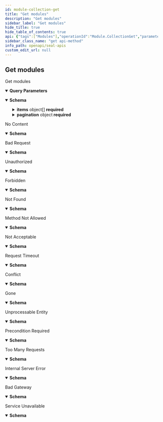 ```yaml
---
id: module-collection-get
title: "Get modules"
description: "Get modules"
sidebar_label: "Get modules"
hide_title: true
hide_table_of_contents: true
api: {"tags":["Modules"],"operationId":"Module.CollectionGet","parameters":[{"name":"query","in":"query","schema":{"type":"string"}},{"name":"sort","in":"query","schema":{"type":"array","items":{"type":"string"}}},{"name":"page","in":"query","schema":{"type":"integer"}},{"name":"perPage","in":"query","schema":{"type":"integer"}},{"name":"extract","in":"query","schema":{"type":"array","items":{"type":"string"}}}],"responses":{"200":{"content":{"application/json":{"schema":{"type":"object","properties":{"items":{"type":"array","items":{"type":"object","properties":{"id":{"type":"string"},"status":{"type":"string"},"statusMessage":{"type":"string"},"createTime":{"type":"string","format":"date-time"},"updateTime":{"type":"string","format":"date-time"},"description":{"type":"string"},"icon":{"type":"string"},"labels":{"type":"object"},"source":{"type":"string"},"applications":{"type":"array","items":{"type":"object","properties":{"name":{"type":"string"},"createTime":{"type":"string","format":"date-time"},"updateTime":{"type":"string","format":"date-time"},"version":{"type":"string"},"attributes":{"type":"object"},"application":{"type":"object","properties":{"id":{"type":"string"},"name":{"type":"string"},"description":{"type":"string"},"labels":{"type":"object"},"createTime":{"type":"string","format":"date-time"},"updateTime":{"type":"string","format":"date-time"},"variables":{"type":"array","items":{"type":"object","properties":{"name":{"type":"string"},"description":{"type":"string"},"type":{"type":"object","title":"cty.Type.json"},"default":{"type":"object"},"value":{"type":"array","items":{"type":"integer","format":"int32"}},"required":{"type":"boolean"},"sensitive":{"type":"boolean"},"label":{"type":"string"},"group":{"type":"string"},"options":{"type":"array","items":{"type":"object"}},"showIf":{"type":"string"},"hidden":{"type":"boolean"}},"required":["name","type"],"title":"property.Schema.json"}},"project":{"type":"object","properties":{"id":{"type":"string"},"name":{"type":"string"},"description":{"type":"string"},"labels":{"type":"object"},"createTime":{"type":"string","format":"date-time"},"updateTime":{"type":"string","format":"date-time"},"applications":{"type":"array","items":"circular(model.ApplicationOutput.json)"},"secrets":{"type":"array","items":{"type":"object","properties":{"id":{"type":"string"},"createTime":{"type":"string","format":"date-time"},"updateTime":{"type":"string","format":"date-time"},"name":{"type":"string"},"project":"circular(model.ProjectOutput.json)"},"title":"model.SecretOutput.json"}}},"title":"model.ProjectOutput.json"},"instances":{"type":"array","items":{"type":"object","properties":{"id":{"type":"string"},"createTime":{"type":"string","format":"date-time"},"updateTime":{"type":"string","format":"date-time"},"name":{"type":"string"},"variables":{"type":"object"},"status":{"type":"object","properties":{"summaryStatus":{"type":"string"},"summaryStatusMessage":{"type":"string"},"error":{"type":"boolean"},"transitioning":{"type":"boolean"},"conditions":{"type":"array","items":{"type":"object","properties":{"type":{"type":"string"},"status":{"type":"string"},"lastUpdateTime":{"type":"string","format":"date-time"},"message":{"type":"string"},"reason":{"type":"string"}},"required":["reason"],"title":"status.Condition.json"}}},"title":"status.Status.json"},"application":"circular(model.ApplicationOutput.json)","environment":{"type":"object","properties":{"id":{"type":"string"},"name":{"type":"string"},"description":{"type":"string"},"labels":{"type":"object"},"createTime":{"type":"string","format":"date-time"},"updateTime":{"type":"string","format":"date-time"},"connectors":{"type":"array","items":{"type":"object","properties":{"createTime":{"type":"string","format":"date-time"},"environment":"circular(model.EnvironmentOutput.json)","connector":{"type":"object","properties":{"id":{"type":"string"},"name":{"type":"string"},"description":{"type":"string"},"labels":{"type":"object"},"createTime":{"type":"string","format":"date-time"},"updateTime":{"type":"string","format":"date-time"},"status":{"type":"object","properties":{"summaryStatus":{"type":"string"},"summaryStatusMessage":{"type":"string"},"error":{"type":"boolean"},"transitioning":{"type":"boolean"},"conditions":{"type":"array","items":{"type":"object","properties":{"type":{"type":"string"},"status":{"type":"string"},"lastUpdateTime":{"type":"string","format":"date-time"},"message":{"type":"string"},"reason":{"type":"string"}},"required":["reason"],"title":"status.Condition.json"}}},"title":"status.Status.json"},"type":{"type":"string"},"configVersion":{"type":"string"},"configData":{"type":"object"},"enableFinOps":{"type":"boolean"},"finOpsCustomPricing":{"type":"object","properties":{"cpu":{"type":"string"},"spotCPU":{"type":"string"},"ram":{"type":"string"},"spotRAM":{"type":"string"},"gpu":{"type":"string"},"spotGPU":{"type":"string"},"storage":{"type":"string"}},"required":["cpu","spotCPU","ram","spotRAM","gpu","spotGPU","storage"],"title":"types.FinOpsCustomPricing.json"},"category":{"type":"string"},"environments":{"type":"array","items":"circular(model.EnvironmentConnectorRelationshipOutput.json)"},"resources":{"type":"array","items":{"type":"object","properties":{"id":{"type":"string"},"createTime":{"type":"string","format":"date-time"},"updateTime":{"type":"string","format":"date-time"},"module":{"type":"string"},"mode":{"type":"string"},"type":{"type":"string"},"name":{"type":"string"},"deployerType":{"type":"string"},"status":{"type":"object","properties":{"summaryStatus":{"type":"string"},"summaryStatusMessage":{"type":"string"},"error":{"type":"boolean"},"transitioning":{"type":"boolean"},"conditions":{"type":"array","items":{"type":"object","properties":{"type":{"type":"string"},"status":{"type":"string"},"lastUpdateTime":{"type":"string","format":"date-time"},"message":{"type":"string"},"reason":{"type":"string"}},"required":["reason"],"title":"status.Condition.json"}},"resourceEndpoints":{"type":"array","items":{"type":"object","properties":{"endpointType":{"type":"string"},"endpoints":{"type":"array","items":{"type":"string"}}},"title":"types.ApplicationResourceEndpoint.json"}}},"title":"types.ApplicationResourceStatus.json"},"instance":"circular(model.ApplicationInstanceOutput.json)","connector":"circular(model.ConnectorOutput.json)","composition":"circular(model.ApplicationResourceOutput.json)","components":{"type":"array","items":"circular(model.ApplicationResourceOutput.json)"}},"title":"model.ApplicationResourceOutput.json"}},"clusterCosts":{"type":"array","items":{"type":"object","properties":{"id":{"type":"integer"},"startTime":{"type":"string","format":"date-time"},"endTime":{"type":"string","format":"date-time"},"minutes":{"type":"number","format":"double"},"clusterName":{"type":"string"},"totalCost":{"type":"number","format":"double"},"currency":{"type":"integer"},"allocationCost":{"type":"number","format":"double"},"idleCost":{"type":"number","format":"double"},"managementCost":{"type":"number","format":"double"},"connector":"circular(model.ConnectorOutput.json)"},"title":"model.ClusterCostOutput.json"}},"allocationCosts":{"type":"array","items":{"type":"object","properties":{"id":{"type":"integer"},"startTime":{"type":"string","format":"date-time"},"endTime":{"type":"string","format":"date-time"},"minutes":{"type":"number","format":"double"},"name":{"type":"string"},"fingerprint":{"type":"string"},"clusterName":{"type":"string"},"namespace":{"type":"string"},"node":{"type":"string"},"controller":{"type":"string"},"controllerKind":{"type":"string"},"pod":{"type":"string"},"container":{"type":"string"},"pvs":{"type":"object"},"labels":{"type":"object"},"totalCost":{"type":"number","format":"double"},"currency":{"type":"integer"},"cpuCost":{"type":"number","format":"double"},"cpuCoreRequest":{"type":"number","format":"double"},"gpuCost":{"type":"number","format":"double"},"gpuCount":{"type":"number","format":"double"},"ramCost":{"type":"number","format":"double"},"ramByteRequest":{"type":"number","format":"double"},"pvCost":{"type":"number","format":"double"},"pvBytes":{"type":"number","format":"double"},"loadBalancerCost":{"type":"number","format":"double"},"cpuCoreUsageAverage":{"type":"number","format":"double"},"cpuCoreUsageMax":{"type":"number","format":"double"},"ramByteUsageAverage":{"type":"number","format":"double"},"ramByteUsageMax":{"type":"number","format":"double"},"connector":"circular(model.ConnectorOutput.json)"},"title":"model.AllocationCostOutput.json"}}},"title":"model.ConnectorOutput.json"}},"title":"model.EnvironmentConnectorRelationshipOutput.json"}},"instances":{"type":"array","items":"circular(model.ApplicationInstanceOutput.json)"},"revisions":{"type":"array","items":{"type":"object","properties":{"id":{"type":"string"},"status":{"type":"string"},"statusMessage":{"type":"string"},"createTime":{"type":"string","format":"date-time"},"modules":{"type":"array","items":{"type":"object","properties":{"moduleID":{"type":"string"},"version":{"type":"string"},"name":{"type":"string"},"attributes":{"type":"object"}},"required":["moduleID","version","name"],"title":"types.ApplicationModule.json"}},"secrets":{"type":"object"},"variables":{"type":"array","items":{"type":"object","properties":{"name":{"type":"string"},"description":{"type":"string"},"type":{"type":"object","title":"cty.Type.json"},"default":{"type":"object"},"value":{"type":"array","items":{"type":"integer","format":"int32"}},"required":{"type":"boolean"},"sensitive":{"type":"boolean"},"label":{"type":"string"},"group":{"type":"string"},"options":{"type":"array","items":{"type":"object"}},"showIf":{"type":"string"},"hidden":{"type":"boolean"}},"required":["name","type"],"title":"property.Schema.json"}},"deployerType":{"type":"string"},"duration":{"type":"integer"},"previousRequiredProviders":{"type":"array","items":{"type":"object","properties":{"name":{"type":"string"}},"required":["name"],"title":"types.ProviderRequirement.json"}},"instance":"circular(model.ApplicationInstanceOutput.json)","environment":"circular(model.EnvironmentOutput.json)"},"title":"model.ApplicationRevisionOutput.json"}}},"title":"model.EnvironmentOutput.json"},"revisions":{"type":"array","items":{"type":"object","properties":{"id":{"type":"string"},"status":{"type":"string"},"statusMessage":{"type":"string"},"createTime":{"type":"string","format":"date-time"},"modules":{"type":"array","items":{"type":"object","properties":{"moduleID":{"type":"string"},"version":{"type":"string"},"name":{"type":"string"},"attributes":{"type":"object"}},"required":["moduleID","version","name"],"title":"types.ApplicationModule.json"}},"secrets":{"type":"object"},"variables":{"type":"array","items":{"type":"object","properties":{"name":{"type":"string"},"description":{"type":"string"},"type":{"type":"object","title":"cty.Type.json"},"default":{"type":"object"},"value":{"type":"array","items":{"type":"integer","format":"int32"}},"required":{"type":"boolean"},"sensitive":{"type":"boolean"},"label":{"type":"string"},"group":{"type":"string"},"options":{"type":"array","items":{"type":"object"}},"showIf":{"type":"string"},"hidden":{"type":"boolean"}},"required":["name","type"],"title":"property.Schema.json"}},"deployerType":{"type":"string"},"duration":{"type":"integer"},"previousRequiredProviders":{"type":"array","items":{"type":"object","properties":{"name":{"type":"string"}},"required":["name"],"title":"types.ProviderRequirement.json"}},"instance":"circular(model.ApplicationInstanceOutput.json)","environment":{"type":"object","properties":{"id":{"type":"string"},"name":{"type":"string"},"description":{"type":"string"},"labels":{"type":"object"},"createTime":{"type":"string","format":"date-time"},"updateTime":{"type":"string","format":"date-time"},"connectors":{"type":"array","items":{"type":"object","properties":{"createTime":{"type":"string","format":"date-time"},"environment":"circular(model.EnvironmentOutput.json)","connector":{"type":"object","properties":{"id":{"type":"string"},"name":{"type":"string"},"description":{"type":"string"},"labels":{"type":"object"},"createTime":{"type":"string","format":"date-time"},"updateTime":{"type":"string","format":"date-time"},"status":{"type":"object","properties":{"summaryStatus":{"type":"string"},"summaryStatusMessage":{"type":"string"},"error":{"type":"boolean"},"transitioning":{"type":"boolean"},"conditions":{"type":"array","items":{"type":"object","properties":{"type":{"type":"string"},"status":{"type":"string"},"lastUpdateTime":{"type":"string","format":"date-time"},"message":{"type":"string"},"reason":{"type":"string"}},"required":["reason"],"title":"status.Condition.json"}}},"title":"status.Status.json"},"type":{"type":"string"},"configVersion":{"type":"string"},"configData":{"type":"object"},"enableFinOps":{"type":"boolean"},"finOpsCustomPricing":{"type":"object","properties":{"cpu":{"type":"string"},"spotCPU":{"type":"string"},"ram":{"type":"string"},"spotRAM":{"type":"string"},"gpu":{"type":"string"},"spotGPU":{"type":"string"},"storage":{"type":"string"}},"required":["cpu","spotCPU","ram","spotRAM","gpu","spotGPU","storage"],"title":"types.FinOpsCustomPricing.json"},"category":{"type":"string"},"environments":{"type":"array","items":"circular(model.EnvironmentConnectorRelationshipOutput.json)"},"resources":{"type":"array","items":{"type":"object","properties":{"id":{"type":"string"},"createTime":{"type":"string","format":"date-time"},"updateTime":{"type":"string","format":"date-time"},"module":{"type":"string"},"mode":{"type":"string"},"type":{"type":"string"},"name":{"type":"string"},"deployerType":{"type":"string"},"status":{"type":"object","properties":{"summaryStatus":{"type":"string"},"summaryStatusMessage":{"type":"string"},"error":{"type":"boolean"},"transitioning":{"type":"boolean"},"conditions":{"type":"array","items":{"type":"object","properties":{"type":{"type":"string"},"status":{"type":"string"},"lastUpdateTime":{"type":"string","format":"date-time"},"message":{"type":"string"},"reason":{"type":"string"}},"required":["reason"],"title":"status.Condition.json"}},"resourceEndpoints":{"type":"array","items":{"type":"object","properties":{"endpointType":{"type":"string"},"endpoints":{"type":"array","items":{"type":"string"}}},"title":"types.ApplicationResourceEndpoint.json"}}},"title":"types.ApplicationResourceStatus.json"},"instance":"circular(model.ApplicationInstanceOutput.json)","connector":"circular(model.ConnectorOutput.json)","composition":"circular(model.ApplicationResourceOutput.json)","components":{"type":"array","items":"circular(model.ApplicationResourceOutput.json)"}},"title":"model.ApplicationResourceOutput.json"}},"clusterCosts":{"type":"array","items":{"type":"object","properties":{"id":{"type":"integer"},"startTime":{"type":"string","format":"date-time"},"endTime":{"type":"string","format":"date-time"},"minutes":{"type":"number","format":"double"},"clusterName":{"type":"string"},"totalCost":{"type":"number","format":"double"},"currency":{"type":"integer"},"allocationCost":{"type":"number","format":"double"},"idleCost":{"type":"number","format":"double"},"managementCost":{"type":"number","format":"double"},"connector":"circular(model.ConnectorOutput.json)"},"title":"model.ClusterCostOutput.json"}},"allocationCosts":{"type":"array","items":{"type":"object","properties":{"id":{"type":"integer"},"startTime":{"type":"string","format":"date-time"},"endTime":{"type":"string","format":"date-time"},"minutes":{"type":"number","format":"double"},"name":{"type":"string"},"fingerprint":{"type":"string"},"clusterName":{"type":"string"},"namespace":{"type":"string"},"node":{"type":"string"},"controller":{"type":"string"},"controllerKind":{"type":"string"},"pod":{"type":"string"},"container":{"type":"string"},"pvs":{"type":"object"},"labels":{"type":"object"},"totalCost":{"type":"number","format":"double"},"currency":{"type":"integer"},"cpuCost":{"type":"number","format":"double"},"cpuCoreRequest":{"type":"number","format":"double"},"gpuCost":{"type":"number","format":"double"},"gpuCount":{"type":"number","format":"double"},"ramCost":{"type":"number","format":"double"},"ramByteRequest":{"type":"number","format":"double"},"pvCost":{"type":"number","format":"double"},"pvBytes":{"type":"number","format":"double"},"loadBalancerCost":{"type":"number","format":"double"},"cpuCoreUsageAverage":{"type":"number","format":"double"},"cpuCoreUsageMax":{"type":"number","format":"double"},"ramByteUsageAverage":{"type":"number","format":"double"},"ramByteUsageMax":{"type":"number","format":"double"},"connector":"circular(model.ConnectorOutput.json)"},"title":"model.AllocationCostOutput.json"}}},"title":"model.ConnectorOutput.json"}},"title":"model.EnvironmentConnectorRelationshipOutput.json"}},"instances":{"type":"array","items":"circular(model.ApplicationInstanceOutput.json)"},"revisions":{"type":"array","items":"circular(model.ApplicationRevisionOutput.json)"}},"title":"model.EnvironmentOutput.json"}},"title":"model.ApplicationRevisionOutput.json"}},"resources":{"type":"array","items":{"type":"object","properties":{"id":{"type":"string"},"createTime":{"type":"string","format":"date-time"},"updateTime":{"type":"string","format":"date-time"},"module":{"type":"string"},"mode":{"type":"string"},"type":{"type":"string"},"name":{"type":"string"},"deployerType":{"type":"string"},"status":{"type":"object","properties":{"summaryStatus":{"type":"string"},"summaryStatusMessage":{"type":"string"},"error":{"type":"boolean"},"transitioning":{"type":"boolean"},"conditions":{"type":"array","items":{"type":"object","properties":{"type":{"type":"string"},"status":{"type":"string"},"lastUpdateTime":{"type":"string","format":"date-time"},"message":{"type":"string"},"reason":{"type":"string"}},"required":["reason"],"title":"status.Condition.json"}},"resourceEndpoints":{"type":"array","items":{"type":"object","properties":{"endpointType":{"type":"string"},"endpoints":{"type":"array","items":{"type":"string"}}},"title":"types.ApplicationResourceEndpoint.json"}}},"title":"types.ApplicationResourceStatus.json"},"instance":"circular(model.ApplicationInstanceOutput.json)","connector":{"type":"object","properties":{"id":{"type":"string"},"name":{"type":"string"},"description":{"type":"string"},"labels":{"type":"object"},"createTime":{"type":"string","format":"date-time"},"updateTime":{"type":"string","format":"date-time"},"status":{"type":"object","properties":{"summaryStatus":{"type":"string"},"summaryStatusMessage":{"type":"string"},"error":{"type":"boolean"},"transitioning":{"type":"boolean"},"conditions":{"type":"array","items":{"type":"object","properties":{"type":{"type":"string"},"status":{"type":"string"},"lastUpdateTime":{"type":"string","format":"date-time"},"message":{"type":"string"},"reason":{"type":"string"}},"required":["reason"],"title":"status.Condition.json"}}},"title":"status.Status.json"},"type":{"type":"string"},"configVersion":{"type":"string"},"configData":{"type":"object"},"enableFinOps":{"type":"boolean"},"finOpsCustomPricing":{"type":"object","properties":{"cpu":{"type":"string"},"spotCPU":{"type":"string"},"ram":{"type":"string"},"spotRAM":{"type":"string"},"gpu":{"type":"string"},"spotGPU":{"type":"string"},"storage":{"type":"string"}},"required":["cpu","spotCPU","ram","spotRAM","gpu","spotGPU","storage"],"title":"types.FinOpsCustomPricing.json"},"category":{"type":"string"},"environments":{"type":"array","items":{"type":"object","properties":{"createTime":{"type":"string","format":"date-time"},"environment":{"type":"object","properties":{"id":{"type":"string"},"name":{"type":"string"},"description":{"type":"string"},"labels":{"type":"object"},"createTime":{"type":"string","format":"date-time"},"updateTime":{"type":"string","format":"date-time"},"connectors":{"type":"array","items":"circular(model.EnvironmentConnectorRelationshipOutput.json)"},"instances":{"type":"array","items":"circular(model.ApplicationInstanceOutput.json)"},"revisions":{"type":"array","items":{"type":"object","properties":{"id":{"type":"string"},"status":{"type":"string"},"statusMessage":{"type":"string"},"createTime":{"type":"string","format":"date-time"},"modules":{"type":"array","items":{"type":"object","properties":{"moduleID":{"type":"string"},"version":{"type":"string"},"name":{"type":"string"},"attributes":{"type":"object"}},"required":["moduleID","version","name"],"title":"types.ApplicationModule.json"}},"secrets":{"type":"object"},"variables":{"type":"array","items":{"type":"object","properties":{"name":{"type":"string"},"description":{"type":"string"},"type":{"type":"object","title":"cty.Type.json"},"default":{"type":"object"},"value":{"type":"array","items":{"type":"integer","format":"int32"}},"required":{"type":"boolean"},"sensitive":{"type":"boolean"},"label":{"type":"string"},"group":{"type":"string"},"options":{"type":"array","items":{"type":"object"}},"showIf":{"type":"string"},"hidden":{"type":"boolean"}},"required":["name","type"],"title":"property.Schema.json"}},"deployerType":{"type":"string"},"duration":{"type":"integer"},"previousRequiredProviders":{"type":"array","items":{"type":"object","properties":{"name":{"type":"string"}},"required":["name"],"title":"types.ProviderRequirement.json"}},"instance":"circular(model.ApplicationInstanceOutput.json)","environment":"circular(model.EnvironmentOutput.json)"},"title":"model.ApplicationRevisionOutput.json"}}},"title":"model.EnvironmentOutput.json"},"connector":"circular(model.ConnectorOutput.json)"},"title":"model.EnvironmentConnectorRelationshipOutput.json"}},"resources":{"type":"array","items":"circular(model.ApplicationResourceOutput.json)"},"clusterCosts":{"type":"array","items":{"type":"object","properties":{"id":{"type":"integer"},"startTime":{"type":"string","format":"date-time"},"endTime":{"type":"string","format":"date-time"},"minutes":{"type":"number","format":"double"},"clusterName":{"type":"string"},"totalCost":{"type":"number","format":"double"},"currency":{"type":"integer"},"allocationCost":{"type":"number","format":"double"},"idleCost":{"type":"number","format":"double"},"managementCost":{"type":"number","format":"double"},"connector":"circular(model.ConnectorOutput.json)"},"title":"model.ClusterCostOutput.json"}},"allocationCosts":{"type":"array","items":{"type":"object","properties":{"id":{"type":"integer"},"startTime":{"type":"string","format":"date-time"},"endTime":{"type":"string","format":"date-time"},"minutes":{"type":"number","format":"double"},"name":{"type":"string"},"fingerprint":{"type":"string"},"clusterName":{"type":"string"},"namespace":{"type":"string"},"node":{"type":"string"},"controller":{"type":"string"},"controllerKind":{"type":"string"},"pod":{"type":"string"},"container":{"type":"string"},"pvs":{"type":"object"},"labels":{"type":"object"},"totalCost":{"type":"number","format":"double"},"currency":{"type":"integer"},"cpuCost":{"type":"number","format":"double"},"cpuCoreRequest":{"type":"number","format":"double"},"gpuCost":{"type":"number","format":"double"},"gpuCount":{"type":"number","format":"double"},"ramCost":{"type":"number","format":"double"},"ramByteRequest":{"type":"number","format":"double"},"pvCost":{"type":"number","format":"double"},"pvBytes":{"type":"number","format":"double"},"loadBalancerCost":{"type":"number","format":"double"},"cpuCoreUsageAverage":{"type":"number","format":"double"},"cpuCoreUsageMax":{"type":"number","format":"double"},"ramByteUsageAverage":{"type":"number","format":"double"},"ramByteUsageMax":{"type":"number","format":"double"},"connector":"circular(model.ConnectorOutput.json)"},"title":"model.AllocationCostOutput.json"}}},"title":"model.ConnectorOutput.json"},"composition":"circular(model.ApplicationResourceOutput.json)","components":{"type":"array","items":"circular(model.ApplicationResourceOutput.json)"}},"title":"model.ApplicationResourceOutput.json"}}},"title":"model.ApplicationInstanceOutput.json"}},"modules":{"type":"array","items":"circular(model.ApplicationModuleRelationshipOutput.json)"}},"title":"model.ApplicationOutput.json"},"module":"circular(model.ModuleOutput.json)"},"title":"model.ApplicationModuleRelationshipOutput.json"}},"versions":{"type":"array","items":{"type":"object","properties":{"id":{"type":"string"},"createTime":{"type":"string","format":"date-time"},"updateTime":{"type":"string","format":"date-time"},"version":{"type":"string"},"source":{"type":"string"},"schema":{"type":"object","properties":{"readme":{"type":"string"},"variables":{"type":"array","items":{"type":"object","properties":{"name":{"type":"string"},"description":{"type":"string"},"type":{"type":"object","title":"cty.Type.json"},"default":{"type":"object"},"value":{"type":"array","items":{"type":"integer","format":"int32"}},"required":{"type":"boolean"},"sensitive":{"type":"boolean"},"label":{"type":"string"},"group":{"type":"string"},"options":{"type":"array","items":{"type":"object"}},"showIf":{"type":"string"},"hidden":{"type":"boolean"}},"required":["name","type"],"title":"property.Schema.json"}},"outputs":{"type":"array","items":{"type":"object","properties":{"name":{"type":"string"},"description":{"type":"string"},"type":{"type":"object","title":"cty.Type.json"},"default":{"type":"object"},"value":{"type":"array","items":{"type":"integer","format":"int32"}},"required":{"type":"boolean"},"sensitive":{"type":"boolean"},"label":{"type":"string"},"group":{"type":"string"},"options":{"type":"array","items":{"type":"object"}},"showIf":{"type":"string"},"hidden":{"type":"boolean"}},"required":["name","type"],"title":"property.Schema.json"}},"requiredProviders":{"type":"array","items":{"type":"object","properties":{"name":{"type":"string"}},"required":["name"],"title":"types.ProviderRequirement.json"}}},"required":["readme","variables","outputs","requiredProviders"],"title":"types.ModuleSchema.json"},"module":"circular(model.ModuleOutput.json)"},"title":"model.ModuleVersionOutput.json"}}},"title":"model.ModuleOutput.json"}},"pagination":{"type":"object","properties":{"page":{"type":"integer"},"perPage":{"type":"integer"},"total":{"type":"integer"},"totalPage":{"type":"integer"},"partial":{"type":"boolean"},"group":{"type":"boolean"},"nextPage":{"type":"integer"}},"required":["page","perPage","total","totalPage","partial"]}},"required":["items","pagination"]}}}},"204":{"description":"No Content","content":{"application/json":{"schema":{"type":"object","properties":{"status":{"type":"integer","default":204},"statusText":{"type":"string","default":"No Content"},"message":{"type":"string"}},"required":["status","statusText"]}}}},"400":{"description":"Bad Request","content":{"application/json":{"schema":{"type":"object","properties":{"status":{"type":"integer","default":400},"statusText":{"type":"string","default":"Bad Request"},"message":{"type":"string"}},"required":["status","statusText"]}}}},"401":{"description":"Unauthorized","content":{"application/json":{"schema":{"type":"object","properties":{"status":{"type":"integer","default":401},"statusText":{"type":"string","default":"Unauthorized"},"message":{"type":"string"}},"required":["status","statusText"]}}}},"403":{"description":"Forbidden","content":{"application/json":{"schema":{"type":"object","properties":{"status":{"type":"integer","default":403},"statusText":{"type":"string","default":"Forbidden"},"message":{"type":"string"}},"required":["status","statusText"]}}}},"404":{"description":"Not Found","content":{"application/json":{"schema":{"type":"object","properties":{"status":{"type":"integer","default":404},"statusText":{"type":"string","default":"Not Found"},"message":{"type":"string"}},"required":["status","statusText"]}}}},"405":{"description":"Method Not Allowed","content":{"application/json":{"schema":{"type":"object","properties":{"status":{"type":"integer","default":405},"statusText":{"type":"string","default":"Method Not Allowed"},"message":{"type":"string"}},"required":["status","statusText"]}}}},"406":{"description":"Not Acceptable","content":{"application/json":{"schema":{"type":"object","properties":{"status":{"type":"integer","default":406},"statusText":{"type":"string","default":"Not Acceptable"},"message":{"type":"string"}},"required":["status","statusText"]}}}},"408":{"description":"Request Timeout","content":{"application/json":{"schema":{"type":"object","properties":{"status":{"type":"integer","default":408},"statusText":{"type":"string","default":"Request Timeout"},"message":{"type":"string"}},"required":["status","statusText"]}}}},"409":{"description":"Conflict","content":{"application/json":{"schema":{"type":"object","properties":{"status":{"type":"integer","default":409},"statusText":{"type":"string","default":"Conflict"},"message":{"type":"string"}},"required":["status","statusText"]}}}},"410":{"description":"Gone","content":{"application/json":{"schema":{"type":"object","properties":{"status":{"type":"integer","default":410},"statusText":{"type":"string","default":"Gone"},"message":{"type":"string"}},"required":["status","statusText"]}}}},"422":{"description":"Unprocessable Entity","content":{"application/json":{"schema":{"type":"object","properties":{"status":{"type":"integer","default":422},"statusText":{"type":"string","default":"Unprocessable Entity"},"message":{"type":"string"}},"required":["status","statusText"]}}}},"428":{"description":"Precondition Required","content":{"application/json":{"schema":{"type":"object","properties":{"status":{"type":"integer","default":428},"statusText":{"type":"string","default":"Precondition Required"},"message":{"type":"string"}},"required":["status","statusText"]}}}},"429":{"description":"Too Many Requests","content":{"application/json":{"schema":{"type":"object","properties":{"status":{"type":"integer","default":429},"statusText":{"type":"string","default":"Too Many Requests"},"message":{"type":"string"}},"required":["status","statusText"]}}}},"500":{"description":"Internal Server Error","content":{"application/json":{"schema":{"type":"object","properties":{"status":{"type":"integer","default":500},"statusText":{"type":"string","default":"Internal Server Error"},"message":{"type":"string"}},"required":["status","statusText"]}}}},"502":{"description":"Bad Gateway","content":{"application/json":{"schema":{"type":"object","properties":{"status":{"type":"integer","default":502},"statusText":{"type":"string","default":"Bad Gateway"},"message":{"type":"string"}},"required":["status","statusText"]}}}},"503":{"description":"Service Unavailable","content":{"application/json":{"schema":{"type":"object","properties":{"status":{"type":"integer","default":503},"statusText":{"type":"string","default":"Service Unavailable"},"message":{"type":"string"}},"required":["status","statusText"]}}}}},"security":[{"bearerAuth":[]},{"cookieAuth":[]}],"description":"Get modules","method":"get","path":"/modules","servers":[{"url":"/v1"}],"securitySchemes":{"bearerAuth":{"type":"http","in":"header","scheme":"bearer","bearerFormat":"JWT"},"cookieAuth":{"type":"apiKey","name":"seal_session","in":"cookie"}},"info":{"title":"Seal APIs","description":"API to manage resources of Seal","version":"v1"},"postman":{"name":"Get modules","description":{"type":"text/plain"},"url":{"path":["modules"],"host":["{{baseUrl}}"],"query":[{"disabled":false,"key":"query","value":""},{"disabled":false,"key":"sort","value":""},{"disabled":false,"key":"page","value":""},{"disabled":false,"key":"perPage","value":""},{"disabled":false,"key":"extract","value":""}],"variable":[]},"header":[{"key":"Accept","value":"application/json"}],"method":"GET","auth":{"type":"bearer","bearer":[{"type":"any","value":"<Bearer Token>","key":"token"}]}}}
sidebar_class_name: "get api-method"
info_path: openapi/seal-apis
custom_edit_url: null
---
```



## Get modules



Get modules

<details style={{"marginBottom":"1rem"}} data-collapsed={false} open={true}><summary style={{}}><strong>Query Parameters</strong></summary><div><ul><ParamsItem className={"paramsItem"} param={{"name":"query","in":"query","schema":{"type":"string"}}}></ParamsItem><ParamsItem className={"paramsItem"} param={{"name":"sort","in":"query","schema":{"type":"array","items":{"type":"string"}}}}></ParamsItem><ParamsItem className={"paramsItem"} param={{"name":"page","in":"query","schema":{"type":"integer"}}}></ParamsItem><ParamsItem className={"paramsItem"} param={{"name":"perPage","in":"query","schema":{"type":"integer"}}}></ParamsItem><ParamsItem className={"paramsItem"} param={{"name":"extract","in":"query","schema":{"type":"array","items":{"type":"string"}}}}></ParamsItem></ul></div></details><div><ApiTabs><TabItem label={"200"} value={"200"}><div></div><div><MimeTabs schemaType={"response"}><TabItem label={"application/json"} value={"application/json"}><SchemaTabs><TabItem label={"Schema"} value={"Schema"}><details style={{}} data-collapsed={false} open={true}><summary style={{"textAlign":"left"}}><strong>Schema</strong></summary><div style={{"textAlign":"left","marginLeft":"1rem"}}></div><ul style={{"marginLeft":"1rem"}}><SchemaItem collapsible={true} className={"schemaItem"}><details style={{}}><summary style={{}}><strong>items</strong><span style={{"opacity":"0.6"}}> object[]</span><strong style={{"fontSize":"var(--ifm-code-font-size)","color":"var(--openapi-required)"}}> required</strong></summary><div style={{"marginLeft":"1rem"}}><li><div style={{"fontSize":"var(--ifm-code-font-size)","opacity":"0.6","marginLeft":"-.5rem","paddingBottom":".5rem"}}>Array [</div></li><SchemaItem collapsible={false} name={"id"} required={false} schemaName={"string"} qualifierMessage={undefined} schema={{"type":"string"}}></SchemaItem><SchemaItem collapsible={false} name={"status"} required={false} schemaName={"string"} qualifierMessage={undefined} schema={{"type":"string"}}></SchemaItem><SchemaItem collapsible={false} name={"statusMessage"} required={false} schemaName={"string"} qualifierMessage={undefined} schema={{"type":"string"}}></SchemaItem><SchemaItem collapsible={false} name={"createTime"} required={false} schemaName={"date-time"} qualifierMessage={undefined} schema={{"type":"string","format":"date-time"}}></SchemaItem><SchemaItem collapsible={false} name={"updateTime"} required={false} schemaName={"date-time"} qualifierMessage={undefined} schema={{"type":"string","format":"date-time"}}></SchemaItem><SchemaItem collapsible={false} name={"description"} required={false} schemaName={"string"} qualifierMessage={undefined} schema={{"type":"string"}}></SchemaItem><SchemaItem collapsible={false} name={"icon"} required={false} schemaName={"string"} qualifierMessage={undefined} schema={{"type":"string"}}></SchemaItem><SchemaItem collapsible={false} name={"labels"} required={false} schemaName={"object"} qualifierMessage={undefined} schema={{"type":"object"}}></SchemaItem><SchemaItem collapsible={false} name={"source"} required={false} schemaName={"string"} qualifierMessage={undefined} schema={{"type":"string"}}></SchemaItem><SchemaItem collapsible={true} className={"schemaItem"}><details style={{}}><summary style={{}}><strong>applications</strong><span style={{"opacity":"0.6"}}> object[]</span></summary><div style={{"marginLeft":"1rem"}}><li><div style={{"fontSize":"var(--ifm-code-font-size)","opacity":"0.6","marginLeft":"-.5rem","paddingBottom":".5rem"}}>Array [</div></li><SchemaItem collapsible={false} name={"name"} required={false} schemaName={"string"} qualifierMessage={undefined} schema={{"type":"string"}}></SchemaItem><SchemaItem collapsible={false} name={"createTime"} required={false} schemaName={"date-time"} qualifierMessage={undefined} schema={{"type":"string","format":"date-time"}}></SchemaItem><SchemaItem collapsible={false} name={"updateTime"} required={false} schemaName={"date-time"} qualifierMessage={undefined} schema={{"type":"string","format":"date-time"}}></SchemaItem><SchemaItem collapsible={false} name={"version"} required={false} schemaName={"string"} qualifierMessage={undefined} schema={{"type":"string"}}></SchemaItem><SchemaItem collapsible={false} name={"attributes"} required={false} schemaName={"object"} qualifierMessage={undefined} schema={{"type":"object"}}></SchemaItem><SchemaItem collapsible={true} className={"schemaItem"}><details style={{}}><summary style={{}}><strong>application</strong><span style={{"opacity":"0.6"}}> object</span></summary><div style={{"marginLeft":"1rem"}}><SchemaItem collapsible={false} name={"id"} required={false} schemaName={"string"} qualifierMessage={undefined} schema={{"type":"string"}}></SchemaItem><SchemaItem collapsible={false} name={"name"} required={false} schemaName={"string"} qualifierMessage={undefined} schema={{"type":"string"}}></SchemaItem><SchemaItem collapsible={false} name={"description"} required={false} schemaName={"string"} qualifierMessage={undefined} schema={{"type":"string"}}></SchemaItem><SchemaItem collapsible={false} name={"labels"} required={false} schemaName={"object"} qualifierMessage={undefined} schema={{"type":"object"}}></SchemaItem><SchemaItem collapsible={false} name={"createTime"} required={false} schemaName={"date-time"} qualifierMessage={undefined} schema={{"type":"string","format":"date-time"}}></SchemaItem><SchemaItem collapsible={false} name={"updateTime"} required={false} schemaName={"date-time"} qualifierMessage={undefined} schema={{"type":"string","format":"date-time"}}></SchemaItem><SchemaItem collapsible={true} className={"schemaItem"}><details style={{}}><summary style={{}}><strong>variables</strong><span style={{"opacity":"0.6"}}> object[]</span></summary><div style={{"marginLeft":"1rem"}}><li><div style={{"fontSize":"var(--ifm-code-font-size)","opacity":"0.6","marginLeft":"-.5rem","paddingBottom":".5rem"}}>Array [</div></li><SchemaItem collapsible={false} name={"name"} required={true} schemaName={"string"} qualifierMessage={undefined} schema={{"type":"string"}}></SchemaItem><SchemaItem collapsible={false} name={"description"} required={false} schemaName={"string"} qualifierMessage={undefined} schema={{"type":"string"}}></SchemaItem><SchemaItem collapsible={false} name={"type"} required={true} schemaName={"object"} qualifierMessage={undefined} schema={{"type":"object","title":"cty.Type.json"}}></SchemaItem><SchemaItem collapsible={false} name={"default"} required={false} schemaName={"object"} qualifierMessage={undefined} schema={{"type":"object"}}></SchemaItem><SchemaItem collapsible={false} name={"value"} required={false} schemaName={"int32[]"} qualifierMessage={undefined} schema={{"type":"array","items":{"type":"integer","format":"int32"}}}></SchemaItem><SchemaItem collapsible={false} name={"required"} required={false} schemaName={"boolean"} qualifierMessage={undefined} schema={{"type":"boolean"}}></SchemaItem><SchemaItem collapsible={false} name={"sensitive"} required={false} schemaName={"boolean"} qualifierMessage={undefined} schema={{"type":"boolean"}}></SchemaItem><SchemaItem collapsible={false} name={"label"} required={false} schemaName={"string"} qualifierMessage={undefined} schema={{"type":"string"}}></SchemaItem><SchemaItem collapsible={false} name={"group"} required={false} schemaName={"string"} qualifierMessage={undefined} schema={{"type":"string"}}></SchemaItem><SchemaItem collapsible={false} name={"options"} required={false} schemaName={"object[]"} qualifierMessage={undefined} schema={{"type":"array","items":{"type":"object"}}}></SchemaItem><SchemaItem collapsible={false} name={"showIf"} required={false} schemaName={"string"} qualifierMessage={undefined} schema={{"type":"string"}}></SchemaItem><SchemaItem collapsible={false} name={"hidden"} required={false} schemaName={"boolean"} qualifierMessage={undefined} schema={{"type":"boolean"}}></SchemaItem><li><div style={{"fontSize":"var(--ifm-code-font-size)","opacity":"0.6","marginLeft":"-.5rem"}}>]</div></li></div></details></SchemaItem><SchemaItem collapsible={true} className={"schemaItem"}><details style={{}}><summary style={{}}><strong>project</strong><span style={{"opacity":"0.6"}}> object</span></summary><div style={{"marginLeft":"1rem"}}><SchemaItem collapsible={false} name={"id"} required={false} schemaName={"string"} qualifierMessage={undefined} schema={{"type":"string"}}></SchemaItem><SchemaItem collapsible={false} name={"name"} required={false} schemaName={"string"} qualifierMessage={undefined} schema={{"type":"string"}}></SchemaItem><SchemaItem collapsible={false} name={"description"} required={false} schemaName={"string"} qualifierMessage={undefined} schema={{"type":"string"}}></SchemaItem><SchemaItem collapsible={false} name={"labels"} required={false} schemaName={"object"} qualifierMessage={undefined} schema={{"type":"object"}}></SchemaItem><SchemaItem collapsible={false} name={"createTime"} required={false} schemaName={"date-time"} qualifierMessage={undefined} schema={{"type":"string","format":"date-time"}}></SchemaItem><SchemaItem collapsible={false} name={"updateTime"} required={false} schemaName={"date-time"} qualifierMessage={undefined} schema={{"type":"string","format":"date-time"}}></SchemaItem><SchemaItem collapsible={false} name={"applications"} required={false} schemaName={"undefined[]"} qualifierMessage={undefined} schema={{"type":"array","items":"circular(model.ApplicationOutput.json)"}}></SchemaItem><SchemaItem collapsible={true} className={"schemaItem"}><details style={{}}><summary style={{}}><strong>secrets</strong><span style={{"opacity":"0.6"}}> object[]</span></summary><div style={{"marginLeft":"1rem"}}><li><div style={{"fontSize":"var(--ifm-code-font-size)","opacity":"0.6","marginLeft":"-.5rem","paddingBottom":".5rem"}}>Array [</div></li><SchemaItem collapsible={false} name={"id"} required={false} schemaName={"string"} qualifierMessage={undefined} schema={{"type":"string"}}></SchemaItem><SchemaItem collapsible={false} name={"createTime"} required={false} schemaName={"date-time"} qualifierMessage={undefined} schema={{"type":"string","format":"date-time"}}></SchemaItem><SchemaItem collapsible={false} name={"updateTime"} required={false} schemaName={"date-time"} qualifierMessage={undefined} schema={{"type":"string","format":"date-time"}}></SchemaItem><SchemaItem collapsible={false} name={"name"} required={false} schemaName={"string"} qualifierMessage={undefined} schema={{"type":"string"}}></SchemaItem><SchemaItem collapsible={false} name={"project"} required={false} schemaName={""} qualifierMessage={undefined} schema={"circular(model.ProjectOutput.json)"}></SchemaItem><li><div style={{"fontSize":"var(--ifm-code-font-size)","opacity":"0.6","marginLeft":"-.5rem"}}>]</div></li></div></details></SchemaItem></div></details></SchemaItem><SchemaItem collapsible={true} className={"schemaItem"}><details style={{}}><summary style={{}}><strong>instances</strong><span style={{"opacity":"0.6"}}> object[]</span></summary><div style={{"marginLeft":"1rem"}}><li><div style={{"fontSize":"var(--ifm-code-font-size)","opacity":"0.6","marginLeft":"-.5rem","paddingBottom":".5rem"}}>Array [</div></li><SchemaItem collapsible={false} name={"id"} required={false} schemaName={"string"} qualifierMessage={undefined} schema={{"type":"string"}}></SchemaItem><SchemaItem collapsible={false} name={"createTime"} required={false} schemaName={"date-time"} qualifierMessage={undefined} schema={{"type":"string","format":"date-time"}}></SchemaItem><SchemaItem collapsible={false} name={"updateTime"} required={false} schemaName={"date-time"} qualifierMessage={undefined} schema={{"type":"string","format":"date-time"}}></SchemaItem><SchemaItem collapsible={false} name={"name"} required={false} schemaName={"string"} qualifierMessage={undefined} schema={{"type":"string"}}></SchemaItem><SchemaItem collapsible={false} name={"variables"} required={false} schemaName={"object"} qualifierMessage={undefined} schema={{"type":"object"}}></SchemaItem><SchemaItem collapsible={true} className={"schemaItem"}><details style={{}}><summary style={{}}><strong>status</strong><span style={{"opacity":"0.6"}}> object</span></summary><div style={{"marginLeft":"1rem"}}><SchemaItem collapsible={false} name={"summaryStatus"} required={false} schemaName={"string"} qualifierMessage={undefined} schema={{"type":"string"}}></SchemaItem><SchemaItem collapsible={false} name={"summaryStatusMessage"} required={false} schemaName={"string"} qualifierMessage={undefined} schema={{"type":"string"}}></SchemaItem><SchemaItem collapsible={false} name={"error"} required={false} schemaName={"boolean"} qualifierMessage={undefined} schema={{"type":"boolean"}}></SchemaItem><SchemaItem collapsible={false} name={"transitioning"} required={false} schemaName={"boolean"} qualifierMessage={undefined} schema={{"type":"boolean"}}></SchemaItem><SchemaItem collapsible={true} className={"schemaItem"}><details style={{}}><summary style={{}}><strong>conditions</strong><span style={{"opacity":"0.6"}}> object[]</span></summary><div style={{"marginLeft":"1rem"}}><li><div style={{"fontSize":"var(--ifm-code-font-size)","opacity":"0.6","marginLeft":"-.5rem","paddingBottom":".5rem"}}>Array [</div></li><SchemaItem collapsible={false} name={"type"} required={false} schemaName={"string"} qualifierMessage={undefined} schema={{"type":"string"}}></SchemaItem><SchemaItem collapsible={false} name={"status"} required={false} schemaName={"string"} qualifierMessage={undefined} schema={{"type":"string"}}></SchemaItem><SchemaItem collapsible={false} name={"lastUpdateTime"} required={false} schemaName={"date-time"} qualifierMessage={undefined} schema={{"type":"string","format":"date-time"}}></SchemaItem><SchemaItem collapsible={false} name={"message"} required={false} schemaName={"string"} qualifierMessage={undefined} schema={{"type":"string"}}></SchemaItem><SchemaItem collapsible={false} name={"reason"} required={true} schemaName={"string"} qualifierMessage={undefined} schema={{"type":"string"}}></SchemaItem><li><div style={{"fontSize":"var(--ifm-code-font-size)","opacity":"0.6","marginLeft":"-.5rem"}}>]</div></li></div></details></SchemaItem></div></details></SchemaItem><SchemaItem collapsible={false} name={"application"} required={false} schemaName={""} qualifierMessage={undefined} schema={"circular(model.ApplicationOutput.json)"}></SchemaItem><SchemaItem collapsible={true} className={"schemaItem"}><details style={{}}><summary style={{}}><strong>environment</strong><span style={{"opacity":"0.6"}}> object</span></summary><div style={{"marginLeft":"1rem"}}><SchemaItem collapsible={false} name={"id"} required={false} schemaName={"string"} qualifierMessage={undefined} schema={{"type":"string"}}></SchemaItem><SchemaItem collapsible={false} name={"name"} required={false} schemaName={"string"} qualifierMessage={undefined} schema={{"type":"string"}}></SchemaItem><SchemaItem collapsible={false} name={"description"} required={false} schemaName={"string"} qualifierMessage={undefined} schema={{"type":"string"}}></SchemaItem><SchemaItem collapsible={false} name={"labels"} required={false} schemaName={"object"} qualifierMessage={undefined} schema={{"type":"object"}}></SchemaItem><SchemaItem collapsible={false} name={"createTime"} required={false} schemaName={"date-time"} qualifierMessage={undefined} schema={{"type":"string","format":"date-time"}}></SchemaItem><SchemaItem collapsible={false} name={"updateTime"} required={false} schemaName={"date-time"} qualifierMessage={undefined} schema={{"type":"string","format":"date-time"}}></SchemaItem><SchemaItem collapsible={true} className={"schemaItem"}><details style={{}}><summary style={{}}><strong>connectors</strong><span style={{"opacity":"0.6"}}> object[]</span></summary><div style={{"marginLeft":"1rem"}}><li><div style={{"fontSize":"var(--ifm-code-font-size)","opacity":"0.6","marginLeft":"-.5rem","paddingBottom":".5rem"}}>Array [</div></li><SchemaItem collapsible={false} name={"createTime"} required={false} schemaName={"date-time"} qualifierMessage={undefined} schema={{"type":"string","format":"date-time"}}></SchemaItem><SchemaItem collapsible={false} name={"environment"} required={false} schemaName={""} qualifierMessage={undefined} schema={"circular(model.EnvironmentOutput.json)"}></SchemaItem><SchemaItem collapsible={true} className={"schemaItem"}><details style={{}}><summary style={{}}><strong>connector</strong><span style={{"opacity":"0.6"}}> object</span></summary><div style={{"marginLeft":"1rem"}}><SchemaItem collapsible={false} name={"id"} required={false} schemaName={"string"} qualifierMessage={undefined} schema={{"type":"string"}}></SchemaItem><SchemaItem collapsible={false} name={"name"} required={false} schemaName={"string"} qualifierMessage={undefined} schema={{"type":"string"}}></SchemaItem><SchemaItem collapsible={false} name={"description"} required={false} schemaName={"string"} qualifierMessage={undefined} schema={{"type":"string"}}></SchemaItem><SchemaItem collapsible={false} name={"labels"} required={false} schemaName={"object"} qualifierMessage={undefined} schema={{"type":"object"}}></SchemaItem><SchemaItem collapsible={false} name={"createTime"} required={false} schemaName={"date-time"} qualifierMessage={undefined} schema={{"type":"string","format":"date-time"}}></SchemaItem><SchemaItem collapsible={false} name={"updateTime"} required={false} schemaName={"date-time"} qualifierMessage={undefined} schema={{"type":"string","format":"date-time"}}></SchemaItem><SchemaItem collapsible={true} className={"schemaItem"}><details style={{}}><summary style={{}}><strong>status</strong><span style={{"opacity":"0.6"}}> object</span></summary><div style={{"marginLeft":"1rem"}}><SchemaItem collapsible={false} name={"summaryStatus"} required={false} schemaName={"string"} qualifierMessage={undefined} schema={{"type":"string"}}></SchemaItem><SchemaItem collapsible={false} name={"summaryStatusMessage"} required={false} schemaName={"string"} qualifierMessage={undefined} schema={{"type":"string"}}></SchemaItem><SchemaItem collapsible={false} name={"error"} required={false} schemaName={"boolean"} qualifierMessage={undefined} schema={{"type":"boolean"}}></SchemaItem><SchemaItem collapsible={false} name={"transitioning"} required={false} schemaName={"boolean"} qualifierMessage={undefined} schema={{"type":"boolean"}}></SchemaItem><SchemaItem collapsible={true} className={"schemaItem"}><details style={{}}><summary style={{}}><strong>conditions</strong><span style={{"opacity":"0.6"}}> object[]</span></summary><div style={{"marginLeft":"1rem"}}><li><div style={{"fontSize":"var(--ifm-code-font-size)","opacity":"0.6","marginLeft":"-.5rem","paddingBottom":".5rem"}}>Array [</div></li><SchemaItem collapsible={false} name={"type"} required={false} schemaName={"string"} qualifierMessage={undefined} schema={{"type":"string"}}></SchemaItem><SchemaItem collapsible={false} name={"status"} required={false} schemaName={"string"} qualifierMessage={undefined} schema={{"type":"string"}}></SchemaItem><SchemaItem collapsible={false} name={"lastUpdateTime"} required={false} schemaName={"date-time"} qualifierMessage={undefined} schema={{"type":"string","format":"date-time"}}></SchemaItem><SchemaItem collapsible={false} name={"message"} required={false} schemaName={"string"} qualifierMessage={undefined} schema={{"type":"string"}}></SchemaItem><SchemaItem collapsible={false} name={"reason"} required={true} schemaName={"string"} qualifierMessage={undefined} schema={{"type":"string"}}></SchemaItem><li><div style={{"fontSize":"var(--ifm-code-font-size)","opacity":"0.6","marginLeft":"-.5rem"}}>]</div></li></div></details></SchemaItem></div></details></SchemaItem><SchemaItem collapsible={false} name={"type"} required={false} schemaName={"string"} qualifierMessage={undefined} schema={{"type":"string"}}></SchemaItem><SchemaItem collapsible={false} name={"configVersion"} required={false} schemaName={"string"} qualifierMessage={undefined} schema={{"type":"string"}}></SchemaItem><SchemaItem collapsible={false} name={"configData"} required={false} schemaName={"object"} qualifierMessage={undefined} schema={{"type":"object"}}></SchemaItem><SchemaItem collapsible={false} name={"enableFinOps"} required={false} schemaName={"boolean"} qualifierMessage={undefined} schema={{"type":"boolean"}}></SchemaItem><SchemaItem collapsible={true} className={"schemaItem"}><details style={{}}><summary style={{}}><strong>finOpsCustomPricing</strong><span style={{"opacity":"0.6"}}> object</span></summary><div style={{"marginLeft":"1rem"}}><SchemaItem collapsible={false} name={"cpu"} required={true} schemaName={"string"} qualifierMessage={undefined} schema={{"type":"string"}}></SchemaItem><SchemaItem collapsible={false} name={"spotCPU"} required={true} schemaName={"string"} qualifierMessage={undefined} schema={{"type":"string"}}></SchemaItem><SchemaItem collapsible={false} name={"ram"} required={true} schemaName={"string"} qualifierMessage={undefined} schema={{"type":"string"}}></SchemaItem><SchemaItem collapsible={false} name={"spotRAM"} required={true} schemaName={"string"} qualifierMessage={undefined} schema={{"type":"string"}}></SchemaItem><SchemaItem collapsible={false} name={"gpu"} required={true} schemaName={"string"} qualifierMessage={undefined} schema={{"type":"string"}}></SchemaItem><SchemaItem collapsible={false} name={"spotGPU"} required={true} schemaName={"string"} qualifierMessage={undefined} schema={{"type":"string"}}></SchemaItem><SchemaItem collapsible={false} name={"storage"} required={true} schemaName={"string"} qualifierMessage={undefined} schema={{"type":"string"}}></SchemaItem></div></details></SchemaItem><SchemaItem collapsible={false} name={"category"} required={false} schemaName={"string"} qualifierMessage={undefined} schema={{"type":"string"}}></SchemaItem><SchemaItem collapsible={false} name={"environments"} required={false} schemaName={"undefined[]"} qualifierMessage={undefined} schema={{"type":"array","items":"circular(model.EnvironmentConnectorRelationshipOutput.json)"}}></SchemaItem><SchemaItem collapsible={true} className={"schemaItem"}><details style={{}}><summary style={{}}><strong>resources</strong><span style={{"opacity":"0.6"}}> object[]</span></summary><div style={{"marginLeft":"1rem"}}><li><div style={{"fontSize":"var(--ifm-code-font-size)","opacity":"0.6","marginLeft":"-.5rem","paddingBottom":".5rem"}}>Array [</div></li><SchemaItem collapsible={false} name={"id"} required={false} schemaName={"string"} qualifierMessage={undefined} schema={{"type":"string"}}></SchemaItem><SchemaItem collapsible={false} name={"createTime"} required={false} schemaName={"date-time"} qualifierMessage={undefined} schema={{"type":"string","format":"date-time"}}></SchemaItem><SchemaItem collapsible={false} name={"updateTime"} required={false} schemaName={"date-time"} qualifierMessage={undefined} schema={{"type":"string","format":"date-time"}}></SchemaItem><SchemaItem collapsible={false} name={"module"} required={false} schemaName={"string"} qualifierMessage={undefined} schema={{"type":"string"}}></SchemaItem><SchemaItem collapsible={false} name={"mode"} required={false} schemaName={"string"} qualifierMessage={undefined} schema={{"type":"string"}}></SchemaItem><SchemaItem collapsible={false} name={"type"} required={false} schemaName={"string"} qualifierMessage={undefined} schema={{"type":"string"}}></SchemaItem><SchemaItem collapsible={false} name={"name"} required={false} schemaName={"string"} qualifierMessage={undefined} schema={{"type":"string"}}></SchemaItem><SchemaItem collapsible={false} name={"deployerType"} required={false} schemaName={"string"} qualifierMessage={undefined} schema={{"type":"string"}}></SchemaItem><SchemaItem collapsible={true} className={"schemaItem"}><details style={{}}><summary style={{}}><strong>status</strong><span style={{"opacity":"0.6"}}> object</span></summary><div style={{"marginLeft":"1rem"}}><SchemaItem collapsible={false} name={"summaryStatus"} required={false} schemaName={"string"} qualifierMessage={undefined} schema={{"type":"string"}}></SchemaItem><SchemaItem collapsible={false} name={"summaryStatusMessage"} required={false} schemaName={"string"} qualifierMessage={undefined} schema={{"type":"string"}}></SchemaItem><SchemaItem collapsible={false} name={"error"} required={false} schemaName={"boolean"} qualifierMessage={undefined} schema={{"type":"boolean"}}></SchemaItem><SchemaItem collapsible={false} name={"transitioning"} required={false} schemaName={"boolean"} qualifierMessage={undefined} schema={{"type":"boolean"}}></SchemaItem><SchemaItem collapsible={true} className={"schemaItem"}><details style={{}}><summary style={{}}><strong>conditions</strong><span style={{"opacity":"0.6"}}> object[]</span></summary><div style={{"marginLeft":"1rem"}}><li><div style={{"fontSize":"var(--ifm-code-font-size)","opacity":"0.6","marginLeft":"-.5rem","paddingBottom":".5rem"}}>Array [</div></li><SchemaItem collapsible={false} name={"type"} required={false} schemaName={"string"} qualifierMessage={undefined} schema={{"type":"string"}}></SchemaItem><SchemaItem collapsible={false} name={"status"} required={false} schemaName={"string"} qualifierMessage={undefined} schema={{"type":"string"}}></SchemaItem><SchemaItem collapsible={false} name={"lastUpdateTime"} required={false} schemaName={"date-time"} qualifierMessage={undefined} schema={{"type":"string","format":"date-time"}}></SchemaItem><SchemaItem collapsible={false} name={"message"} required={false} schemaName={"string"} qualifierMessage={undefined} schema={{"type":"string"}}></SchemaItem><SchemaItem collapsible={false} name={"reason"} required={true} schemaName={"string"} qualifierMessage={undefined} schema={{"type":"string"}}></SchemaItem><li><div style={{"fontSize":"var(--ifm-code-font-size)","opacity":"0.6","marginLeft":"-.5rem"}}>]</div></li></div></details></SchemaItem><SchemaItem collapsible={true} className={"schemaItem"}><details style={{}}><summary style={{}}><strong>resourceEndpoints</strong><span style={{"opacity":"0.6"}}> object[]</span></summary><div style={{"marginLeft":"1rem"}}><li><div style={{"fontSize":"var(--ifm-code-font-size)","opacity":"0.6","marginLeft":"-.5rem","paddingBottom":".5rem"}}>Array [</div></li><SchemaItem collapsible={false} name={"endpointType"} required={false} schemaName={"string"} qualifierMessage={undefined} schema={{"type":"string"}}></SchemaItem><SchemaItem collapsible={false} name={"endpoints"} required={false} schemaName={"string[]"} qualifierMessage={undefined} schema={{"type":"array","items":{"type":"string"}}}></SchemaItem><li><div style={{"fontSize":"var(--ifm-code-font-size)","opacity":"0.6","marginLeft":"-.5rem"}}>]</div></li></div></details></SchemaItem></div></details></SchemaItem><SchemaItem collapsible={false} name={"instance"} required={false} schemaName={""} qualifierMessage={undefined} schema={"circular(model.ApplicationInstanceOutput.json)"}></SchemaItem><SchemaItem collapsible={false} name={"connector"} required={false} schemaName={""} qualifierMessage={undefined} schema={"circular(model.ConnectorOutput.json)"}></SchemaItem><SchemaItem collapsible={false} name={"composition"} required={false} schemaName={""} qualifierMessage={undefined} schema={"circular(model.ApplicationResourceOutput.json)"}></SchemaItem><SchemaItem collapsible={false} name={"components"} required={false} schemaName={"undefined[]"} qualifierMessage={undefined} schema={{"type":"array","items":"circular(model.ApplicationResourceOutput.json)"}}></SchemaItem><li><div style={{"fontSize":"var(--ifm-code-font-size)","opacity":"0.6","marginLeft":"-.5rem"}}>]</div></li></div></details></SchemaItem><SchemaItem collapsible={true} className={"schemaItem"}><details style={{}}><summary style={{}}><strong>clusterCosts</strong><span style={{"opacity":"0.6"}}> object[]</span></summary><div style={{"marginLeft":"1rem"}}><li><div style={{"fontSize":"var(--ifm-code-font-size)","opacity":"0.6","marginLeft":"-.5rem","paddingBottom":".5rem"}}>Array [</div></li><SchemaItem collapsible={false} name={"id"} required={false} schemaName={"integer"} qualifierMessage={undefined} schema={{"type":"integer"}}></SchemaItem><SchemaItem collapsible={false} name={"startTime"} required={false} schemaName={"date-time"} qualifierMessage={undefined} schema={{"type":"string","format":"date-time"}}></SchemaItem><SchemaItem collapsible={false} name={"endTime"} required={false} schemaName={"date-time"} qualifierMessage={undefined} schema={{"type":"string","format":"date-time"}}></SchemaItem><SchemaItem collapsible={false} name={"minutes"} required={false} schemaName={"double"} qualifierMessage={undefined} schema={{"type":"number","format":"double"}}></SchemaItem><SchemaItem collapsible={false} name={"clusterName"} required={false} schemaName={"string"} qualifierMessage={undefined} schema={{"type":"string"}}></SchemaItem><SchemaItem collapsible={false} name={"totalCost"} required={false} schemaName={"double"} qualifierMessage={undefined} schema={{"type":"number","format":"double"}}></SchemaItem><SchemaItem collapsible={false} name={"currency"} required={false} schemaName={"integer"} qualifierMessage={undefined} schema={{"type":"integer"}}></SchemaItem><SchemaItem collapsible={false} name={"allocationCost"} required={false} schemaName={"double"} qualifierMessage={undefined} schema={{"type":"number","format":"double"}}></SchemaItem><SchemaItem collapsible={false} name={"idleCost"} required={false} schemaName={"double"} qualifierMessage={undefined} schema={{"type":"number","format":"double"}}></SchemaItem><SchemaItem collapsible={false} name={"managementCost"} required={false} schemaName={"double"} qualifierMessage={undefined} schema={{"type":"number","format":"double"}}></SchemaItem><SchemaItem collapsible={false} name={"connector"} required={false} schemaName={""} qualifierMessage={undefined} schema={"circular(model.ConnectorOutput.json)"}></SchemaItem><li><div style={{"fontSize":"var(--ifm-code-font-size)","opacity":"0.6","marginLeft":"-.5rem"}}>]</div></li></div></details></SchemaItem><SchemaItem collapsible={true} className={"schemaItem"}><details style={{}}><summary style={{}}><strong>allocationCosts</strong><span style={{"opacity":"0.6"}}> object[]</span></summary><div style={{"marginLeft":"1rem"}}><li><div style={{"fontSize":"var(--ifm-code-font-size)","opacity":"0.6","marginLeft":"-.5rem","paddingBottom":".5rem"}}>Array [</div></li><SchemaItem collapsible={false} name={"id"} required={false} schemaName={"integer"} qualifierMessage={undefined} schema={{"type":"integer"}}></SchemaItem><SchemaItem collapsible={false} name={"startTime"} required={false} schemaName={"date-time"} qualifierMessage={undefined} schema={{"type":"string","format":"date-time"}}></SchemaItem><SchemaItem collapsible={false} name={"endTime"} required={false} schemaName={"date-time"} qualifierMessage={undefined} schema={{"type":"string","format":"date-time"}}></SchemaItem><SchemaItem collapsible={false} name={"minutes"} required={false} schemaName={"double"} qualifierMessage={undefined} schema={{"type":"number","format":"double"}}></SchemaItem><SchemaItem collapsible={false} name={"name"} required={false} schemaName={"string"} qualifierMessage={undefined} schema={{"type":"string"}}></SchemaItem><SchemaItem collapsible={false} name={"fingerprint"} required={false} schemaName={"string"} qualifierMessage={undefined} schema={{"type":"string"}}></SchemaItem><SchemaItem collapsible={false} name={"clusterName"} required={false} schemaName={"string"} qualifierMessage={undefined} schema={{"type":"string"}}></SchemaItem><SchemaItem collapsible={false} name={"namespace"} required={false} schemaName={"string"} qualifierMessage={undefined} schema={{"type":"string"}}></SchemaItem><SchemaItem collapsible={false} name={"node"} required={false} schemaName={"string"} qualifierMessage={undefined} schema={{"type":"string"}}></SchemaItem><SchemaItem collapsible={false} name={"controller"} required={false} schemaName={"string"} qualifierMessage={undefined} schema={{"type":"string"}}></SchemaItem><SchemaItem collapsible={false} name={"controllerKind"} required={false} schemaName={"string"} qualifierMessage={undefined} schema={{"type":"string"}}></SchemaItem><SchemaItem collapsible={false} name={"pod"} required={false} schemaName={"string"} qualifierMessage={undefined} schema={{"type":"string"}}></SchemaItem><SchemaItem collapsible={false} name={"container"} required={false} schemaName={"string"} qualifierMessage={undefined} schema={{"type":"string"}}></SchemaItem><SchemaItem collapsible={false} name={"pvs"} required={false} schemaName={"object"} qualifierMessage={undefined} schema={{"type":"object"}}></SchemaItem><SchemaItem collapsible={false} name={"labels"} required={false} schemaName={"object"} qualifierMessage={undefined} schema={{"type":"object"}}></SchemaItem><SchemaItem collapsible={false} name={"totalCost"} required={false} schemaName={"double"} qualifierMessage={undefined} schema={{"type":"number","format":"double"}}></SchemaItem><SchemaItem collapsible={false} name={"currency"} required={false} schemaName={"integer"} qualifierMessage={undefined} schema={{"type":"integer"}}></SchemaItem><SchemaItem collapsible={false} name={"cpuCost"} required={false} schemaName={"double"} qualifierMessage={undefined} schema={{"type":"number","format":"double"}}></SchemaItem><SchemaItem collapsible={false} name={"cpuCoreRequest"} required={false} schemaName={"double"} qualifierMessage={undefined} schema={{"type":"number","format":"double"}}></SchemaItem><SchemaItem collapsible={false} name={"gpuCost"} required={false} schemaName={"double"} qualifierMessage={undefined} schema={{"type":"number","format":"double"}}></SchemaItem><SchemaItem collapsible={false} name={"gpuCount"} required={false} schemaName={"double"} qualifierMessage={undefined} schema={{"type":"number","format":"double"}}></SchemaItem><SchemaItem collapsible={false} name={"ramCost"} required={false} schemaName={"double"} qualifierMessage={undefined} schema={{"type":"number","format":"double"}}></SchemaItem><SchemaItem collapsible={false} name={"ramByteRequest"} required={false} schemaName={"double"} qualifierMessage={undefined} schema={{"type":"number","format":"double"}}></SchemaItem><SchemaItem collapsible={false} name={"pvCost"} required={false} schemaName={"double"} qualifierMessage={undefined} schema={{"type":"number","format":"double"}}></SchemaItem><SchemaItem collapsible={false} name={"pvBytes"} required={false} schemaName={"double"} qualifierMessage={undefined} schema={{"type":"number","format":"double"}}></SchemaItem><SchemaItem collapsible={false} name={"loadBalancerCost"} required={false} schemaName={"double"} qualifierMessage={undefined} schema={{"type":"number","format":"double"}}></SchemaItem><SchemaItem collapsible={false} name={"cpuCoreUsageAverage"} required={false} schemaName={"double"} qualifierMessage={undefined} schema={{"type":"number","format":"double"}}></SchemaItem><SchemaItem collapsible={false} name={"cpuCoreUsageMax"} required={false} schemaName={"double"} qualifierMessage={undefined} schema={{"type":"number","format":"double"}}></SchemaItem><SchemaItem collapsible={false} name={"ramByteUsageAverage"} required={false} schemaName={"double"} qualifierMessage={undefined} schema={{"type":"number","format":"double"}}></SchemaItem><SchemaItem collapsible={false} name={"ramByteUsageMax"} required={false} schemaName={"double"} qualifierMessage={undefined} schema={{"type":"number","format":"double"}}></SchemaItem><SchemaItem collapsible={false} name={"connector"} required={false} schemaName={""} qualifierMessage={undefined} schema={"circular(model.ConnectorOutput.json)"}></SchemaItem><li><div style={{"fontSize":"var(--ifm-code-font-size)","opacity":"0.6","marginLeft":"-.5rem"}}>]</div></li></div></details></SchemaItem></div></details></SchemaItem><li><div style={{"fontSize":"var(--ifm-code-font-size)","opacity":"0.6","marginLeft":"-.5rem"}}>]</div></li></div></details></SchemaItem><SchemaItem collapsible={false} name={"instances"} required={false} schemaName={"undefined[]"} qualifierMessage={undefined} schema={{"type":"array","items":"circular(model.ApplicationInstanceOutput.json)"}}></SchemaItem><SchemaItem collapsible={true} className={"schemaItem"}><details style={{}}><summary style={{}}><strong>revisions</strong><span style={{"opacity":"0.6"}}> object[]</span></summary><div style={{"marginLeft":"1rem"}}><li><div style={{"fontSize":"var(--ifm-code-font-size)","opacity":"0.6","marginLeft":"-.5rem","paddingBottom":".5rem"}}>Array [</div></li><SchemaItem collapsible={false} name={"id"} required={false} schemaName={"string"} qualifierMessage={undefined} schema={{"type":"string"}}></SchemaItem><SchemaItem collapsible={false} name={"status"} required={false} schemaName={"string"} qualifierMessage={undefined} schema={{"type":"string"}}></SchemaItem><SchemaItem collapsible={false} name={"statusMessage"} required={false} schemaName={"string"} qualifierMessage={undefined} schema={{"type":"string"}}></SchemaItem><SchemaItem collapsible={false} name={"createTime"} required={false} schemaName={"date-time"} qualifierMessage={undefined} schema={{"type":"string","format":"date-time"}}></SchemaItem><SchemaItem collapsible={true} className={"schemaItem"}><details style={{}}><summary style={{}}><strong>modules</strong><span style={{"opacity":"0.6"}}> object[]</span></summary><div style={{"marginLeft":"1rem"}}><li><div style={{"fontSize":"var(--ifm-code-font-size)","opacity":"0.6","marginLeft":"-.5rem","paddingBottom":".5rem"}}>Array [</div></li><SchemaItem collapsible={false} name={"moduleID"} required={true} schemaName={"string"} qualifierMessage={undefined} schema={{"type":"string"}}></SchemaItem><SchemaItem collapsible={false} name={"version"} required={true} schemaName={"string"} qualifierMessage={undefined} schema={{"type":"string"}}></SchemaItem><SchemaItem collapsible={false} name={"name"} required={true} schemaName={"string"} qualifierMessage={undefined} schema={{"type":"string"}}></SchemaItem><SchemaItem collapsible={false} name={"attributes"} required={false} schemaName={"object"} qualifierMessage={undefined} schema={{"type":"object"}}></SchemaItem><li><div style={{"fontSize":"var(--ifm-code-font-size)","opacity":"0.6","marginLeft":"-.5rem"}}>]</div></li></div></details></SchemaItem><SchemaItem collapsible={false} name={"secrets"} required={false} schemaName={"object"} qualifierMessage={undefined} schema={{"type":"object"}}></SchemaItem><SchemaItem collapsible={true} className={"schemaItem"}><details style={{}}><summary style={{}}><strong>variables</strong><span style={{"opacity":"0.6"}}> object[]</span></summary><div style={{"marginLeft":"1rem"}}><li><div style={{"fontSize":"var(--ifm-code-font-size)","opacity":"0.6","marginLeft":"-.5rem","paddingBottom":".5rem"}}>Array [</div></li><SchemaItem collapsible={false} name={"name"} required={true} schemaName={"string"} qualifierMessage={undefined} schema={{"type":"string"}}></SchemaItem><SchemaItem collapsible={false} name={"description"} required={false} schemaName={"string"} qualifierMessage={undefined} schema={{"type":"string"}}></SchemaItem><SchemaItem collapsible={false} name={"type"} required={true} schemaName={"object"} qualifierMessage={undefined} schema={{"type":"object","title":"cty.Type.json"}}></SchemaItem><SchemaItem collapsible={false} name={"default"} required={false} schemaName={"object"} qualifierMessage={undefined} schema={{"type":"object"}}></SchemaItem><SchemaItem collapsible={false} name={"value"} required={false} schemaName={"int32[]"} qualifierMessage={undefined} schema={{"type":"array","items":{"type":"integer","format":"int32"}}}></SchemaItem><SchemaItem collapsible={false} name={"required"} required={false} schemaName={"boolean"} qualifierMessage={undefined} schema={{"type":"boolean"}}></SchemaItem><SchemaItem collapsible={false} name={"sensitive"} required={false} schemaName={"boolean"} qualifierMessage={undefined} schema={{"type":"boolean"}}></SchemaItem><SchemaItem collapsible={false} name={"label"} required={false} schemaName={"string"} qualifierMessage={undefined} schema={{"type":"string"}}></SchemaItem><SchemaItem collapsible={false} name={"group"} required={false} schemaName={"string"} qualifierMessage={undefined} schema={{"type":"string"}}></SchemaItem><SchemaItem collapsible={false} name={"options"} required={false} schemaName={"object[]"} qualifierMessage={undefined} schema={{"type":"array","items":{"type":"object"}}}></SchemaItem><SchemaItem collapsible={false} name={"showIf"} required={false} schemaName={"string"} qualifierMessage={undefined} schema={{"type":"string"}}></SchemaItem><SchemaItem collapsible={false} name={"hidden"} required={false} schemaName={"boolean"} qualifierMessage={undefined} schema={{"type":"boolean"}}></SchemaItem><li><div style={{"fontSize":"var(--ifm-code-font-size)","opacity":"0.6","marginLeft":"-.5rem"}}>]</div></li></div></details></SchemaItem><SchemaItem collapsible={false} name={"deployerType"} required={false} schemaName={"string"} qualifierMessage={undefined} schema={{"type":"string"}}></SchemaItem><SchemaItem collapsible={false} name={"duration"} required={false} schemaName={"integer"} qualifierMessage={undefined} schema={{"type":"integer"}}></SchemaItem><SchemaItem collapsible={true} className={"schemaItem"}><details style={{}}><summary style={{}}><strong>previousRequiredProviders</strong><span style={{"opacity":"0.6"}}> object[]</span></summary><div style={{"marginLeft":"1rem"}}><li><div style={{"fontSize":"var(--ifm-code-font-size)","opacity":"0.6","marginLeft":"-.5rem","paddingBottom":".5rem"}}>Array [</div></li><SchemaItem collapsible={false} name={"name"} required={true} schemaName={"string"} qualifierMessage={undefined} schema={{"type":"string"}}></SchemaItem><li><div style={{"fontSize":"var(--ifm-code-font-size)","opacity":"0.6","marginLeft":"-.5rem"}}>]</div></li></div></details></SchemaItem><SchemaItem collapsible={false} name={"instance"} required={false} schemaName={""} qualifierMessage={undefined} schema={"circular(model.ApplicationInstanceOutput.json)"}></SchemaItem><SchemaItem collapsible={false} name={"environment"} required={false} schemaName={""} qualifierMessage={undefined} schema={"circular(model.EnvironmentOutput.json)"}></SchemaItem><li><div style={{"fontSize":"var(--ifm-code-font-size)","opacity":"0.6","marginLeft":"-.5rem"}}>]</div></li></div></details></SchemaItem></div></details></SchemaItem><SchemaItem collapsible={true} className={"schemaItem"}><details style={{}}><summary style={{}}><strong>revisions</strong><span style={{"opacity":"0.6"}}> object[]</span></summary><div style={{"marginLeft":"1rem"}}><li><div style={{"fontSize":"var(--ifm-code-font-size)","opacity":"0.6","marginLeft":"-.5rem","paddingBottom":".5rem"}}>Array [</div></li><SchemaItem collapsible={false} name={"id"} required={false} schemaName={"string"} qualifierMessage={undefined} schema={{"type":"string"}}></SchemaItem><SchemaItem collapsible={false} name={"status"} required={false} schemaName={"string"} qualifierMessage={undefined} schema={{"type":"string"}}></SchemaItem><SchemaItem collapsible={false} name={"statusMessage"} required={false} schemaName={"string"} qualifierMessage={undefined} schema={{"type":"string"}}></SchemaItem><SchemaItem collapsible={false} name={"createTime"} required={false} schemaName={"date-time"} qualifierMessage={undefined} schema={{"type":"string","format":"date-time"}}></SchemaItem><SchemaItem collapsible={true} className={"schemaItem"}><details style={{}}><summary style={{}}><strong>modules</strong><span style={{"opacity":"0.6"}}> object[]</span></summary><div style={{"marginLeft":"1rem"}}><li><div style={{"fontSize":"var(--ifm-code-font-size)","opacity":"0.6","marginLeft":"-.5rem","paddingBottom":".5rem"}}>Array [</div></li><SchemaItem collapsible={false} name={"moduleID"} required={true} schemaName={"string"} qualifierMessage={undefined} schema={{"type":"string"}}></SchemaItem><SchemaItem collapsible={false} name={"version"} required={true} schemaName={"string"} qualifierMessage={undefined} schema={{"type":"string"}}></SchemaItem><SchemaItem collapsible={false} name={"name"} required={true} schemaName={"string"} qualifierMessage={undefined} schema={{"type":"string"}}></SchemaItem><SchemaItem collapsible={false} name={"attributes"} required={false} schemaName={"object"} qualifierMessage={undefined} schema={{"type":"object"}}></SchemaItem><li><div style={{"fontSize":"var(--ifm-code-font-size)","opacity":"0.6","marginLeft":"-.5rem"}}>]</div></li></div></details></SchemaItem><SchemaItem collapsible={false} name={"secrets"} required={false} schemaName={"object"} qualifierMessage={undefined} schema={{"type":"object"}}></SchemaItem><SchemaItem collapsible={true} className={"schemaItem"}><details style={{}}><summary style={{}}><strong>variables</strong><span style={{"opacity":"0.6"}}> object[]</span></summary><div style={{"marginLeft":"1rem"}}><li><div style={{"fontSize":"var(--ifm-code-font-size)","opacity":"0.6","marginLeft":"-.5rem","paddingBottom":".5rem"}}>Array [</div></li><SchemaItem collapsible={false} name={"name"} required={true} schemaName={"string"} qualifierMessage={undefined} schema={{"type":"string"}}></SchemaItem><SchemaItem collapsible={false} name={"description"} required={false} schemaName={"string"} qualifierMessage={undefined} schema={{"type":"string"}}></SchemaItem><SchemaItem collapsible={false} name={"type"} required={true} schemaName={"object"} qualifierMessage={undefined} schema={{"type":"object","title":"cty.Type.json"}}></SchemaItem><SchemaItem collapsible={false} name={"default"} required={false} schemaName={"object"} qualifierMessage={undefined} schema={{"type":"object"}}></SchemaItem><SchemaItem collapsible={false} name={"value"} required={false} schemaName={"int32[]"} qualifierMessage={undefined} schema={{"type":"array","items":{"type":"integer","format":"int32"}}}></SchemaItem><SchemaItem collapsible={false} name={"required"} required={false} schemaName={"boolean"} qualifierMessage={undefined} schema={{"type":"boolean"}}></SchemaItem><SchemaItem collapsible={false} name={"sensitive"} required={false} schemaName={"boolean"} qualifierMessage={undefined} schema={{"type":"boolean"}}></SchemaItem><SchemaItem collapsible={false} name={"label"} required={false} schemaName={"string"} qualifierMessage={undefined} schema={{"type":"string"}}></SchemaItem><SchemaItem collapsible={false} name={"group"} required={false} schemaName={"string"} qualifierMessage={undefined} schema={{"type":"string"}}></SchemaItem><SchemaItem collapsible={false} name={"options"} required={false} schemaName={"object[]"} qualifierMessage={undefined} schema={{"type":"array","items":{"type":"object"}}}></SchemaItem><SchemaItem collapsible={false} name={"showIf"} required={false} schemaName={"string"} qualifierMessage={undefined} schema={{"type":"string"}}></SchemaItem><SchemaItem collapsible={false} name={"hidden"} required={false} schemaName={"boolean"} qualifierMessage={undefined} schema={{"type":"boolean"}}></SchemaItem><li><div style={{"fontSize":"var(--ifm-code-font-size)","opacity":"0.6","marginLeft":"-.5rem"}}>]</div></li></div></details></SchemaItem><SchemaItem collapsible={false} name={"deployerType"} required={false} schemaName={"string"} qualifierMessage={undefined} schema={{"type":"string"}}></SchemaItem><SchemaItem collapsible={false} name={"duration"} required={false} schemaName={"integer"} qualifierMessage={undefined} schema={{"type":"integer"}}></SchemaItem><SchemaItem collapsible={true} className={"schemaItem"}><details style={{}}><summary style={{}}><strong>previousRequiredProviders</strong><span style={{"opacity":"0.6"}}> object[]</span></summary><div style={{"marginLeft":"1rem"}}><li><div style={{"fontSize":"var(--ifm-code-font-size)","opacity":"0.6","marginLeft":"-.5rem","paddingBottom":".5rem"}}>Array [</div></li><SchemaItem collapsible={false} name={"name"} required={true} schemaName={"string"} qualifierMessage={undefined} schema={{"type":"string"}}></SchemaItem><li><div style={{"fontSize":"var(--ifm-code-font-size)","opacity":"0.6","marginLeft":"-.5rem"}}>]</div></li></div></details></SchemaItem><SchemaItem collapsible={false} name={"instance"} required={false} schemaName={""} qualifierMessage={undefined} schema={"circular(model.ApplicationInstanceOutput.json)"}></SchemaItem><SchemaItem collapsible={true} className={"schemaItem"}><details style={{}}><summary style={{}}><strong>environment</strong><span style={{"opacity":"0.6"}}> object</span></summary><div style={{"marginLeft":"1rem"}}><SchemaItem collapsible={false} name={"id"} required={false} schemaName={"string"} qualifierMessage={undefined} schema={{"type":"string"}}></SchemaItem><SchemaItem collapsible={false} name={"name"} required={false} schemaName={"string"} qualifierMessage={undefined} schema={{"type":"string"}}></SchemaItem><SchemaItem collapsible={false} name={"description"} required={false} schemaName={"string"} qualifierMessage={undefined} schema={{"type":"string"}}></SchemaItem><SchemaItem collapsible={false} name={"labels"} required={false} schemaName={"object"} qualifierMessage={undefined} schema={{"type":"object"}}></SchemaItem><SchemaItem collapsible={false} name={"createTime"} required={false} schemaName={"date-time"} qualifierMessage={undefined} schema={{"type":"string","format":"date-time"}}></SchemaItem><SchemaItem collapsible={false} name={"updateTime"} required={false} schemaName={"date-time"} qualifierMessage={undefined} schema={{"type":"string","format":"date-time"}}></SchemaItem><SchemaItem collapsible={true} className={"schemaItem"}><details style={{}}><summary style={{}}><strong>connectors</strong><span style={{"opacity":"0.6"}}> object[]</span></summary><div style={{"marginLeft":"1rem"}}><li><div style={{"fontSize":"var(--ifm-code-font-size)","opacity":"0.6","marginLeft":"-.5rem","paddingBottom":".5rem"}}>Array [</div></li><SchemaItem collapsible={false} name={"createTime"} required={false} schemaName={"date-time"} qualifierMessage={undefined} schema={{"type":"string","format":"date-time"}}></SchemaItem><SchemaItem collapsible={false} name={"environment"} required={false} schemaName={""} qualifierMessage={undefined} schema={"circular(model.EnvironmentOutput.json)"}></SchemaItem><SchemaItem collapsible={true} className={"schemaItem"}><details style={{}}><summary style={{}}><strong>connector</strong><span style={{"opacity":"0.6"}}> object</span></summary><div style={{"marginLeft":"1rem"}}><SchemaItem collapsible={false} name={"id"} required={false} schemaName={"string"} qualifierMessage={undefined} schema={{"type":"string"}}></SchemaItem><SchemaItem collapsible={false} name={"name"} required={false} schemaName={"string"} qualifierMessage={undefined} schema={{"type":"string"}}></SchemaItem><SchemaItem collapsible={false} name={"description"} required={false} schemaName={"string"} qualifierMessage={undefined} schema={{"type":"string"}}></SchemaItem><SchemaItem collapsible={false} name={"labels"} required={false} schemaName={"object"} qualifierMessage={undefined} schema={{"type":"object"}}></SchemaItem><SchemaItem collapsible={false} name={"createTime"} required={false} schemaName={"date-time"} qualifierMessage={undefined} schema={{"type":"string","format":"date-time"}}></SchemaItem><SchemaItem collapsible={false} name={"updateTime"} required={false} schemaName={"date-time"} qualifierMessage={undefined} schema={{"type":"string","format":"date-time"}}></SchemaItem><SchemaItem collapsible={true} className={"schemaItem"}><details style={{}}><summary style={{}}><strong>status</strong><span style={{"opacity":"0.6"}}> object</span></summary><div style={{"marginLeft":"1rem"}}><SchemaItem collapsible={false} name={"summaryStatus"} required={false} schemaName={"string"} qualifierMessage={undefined} schema={{"type":"string"}}></SchemaItem><SchemaItem collapsible={false} name={"summaryStatusMessage"} required={false} schemaName={"string"} qualifierMessage={undefined} schema={{"type":"string"}}></SchemaItem><SchemaItem collapsible={false} name={"error"} required={false} schemaName={"boolean"} qualifierMessage={undefined} schema={{"type":"boolean"}}></SchemaItem><SchemaItem collapsible={false} name={"transitioning"} required={false} schemaName={"boolean"} qualifierMessage={undefined} schema={{"type":"boolean"}}></SchemaItem><SchemaItem collapsible={true} className={"schemaItem"}><details style={{}}><summary style={{}}><strong>conditions</strong><span style={{"opacity":"0.6"}}> object[]</span></summary><div style={{"marginLeft":"1rem"}}><li><div style={{"fontSize":"var(--ifm-code-font-size)","opacity":"0.6","marginLeft":"-.5rem","paddingBottom":".5rem"}}>Array [</div></li><SchemaItem collapsible={false} name={"type"} required={false} schemaName={"string"} qualifierMessage={undefined} schema={{"type":"string"}}></SchemaItem><SchemaItem collapsible={false} name={"status"} required={false} schemaName={"string"} qualifierMessage={undefined} schema={{"type":"string"}}></SchemaItem><SchemaItem collapsible={false} name={"lastUpdateTime"} required={false} schemaName={"date-time"} qualifierMessage={undefined} schema={{"type":"string","format":"date-time"}}></SchemaItem><SchemaItem collapsible={false} name={"message"} required={false} schemaName={"string"} qualifierMessage={undefined} schema={{"type":"string"}}></SchemaItem><SchemaItem collapsible={false} name={"reason"} required={true} schemaName={"string"} qualifierMessage={undefined} schema={{"type":"string"}}></SchemaItem><li><div style={{"fontSize":"var(--ifm-code-font-size)","opacity":"0.6","marginLeft":"-.5rem"}}>]</div></li></div></details></SchemaItem></div></details></SchemaItem><SchemaItem collapsible={false} name={"type"} required={false} schemaName={"string"} qualifierMessage={undefined} schema={{"type":"string"}}></SchemaItem><SchemaItem collapsible={false} name={"configVersion"} required={false} schemaName={"string"} qualifierMessage={undefined} schema={{"type":"string"}}></SchemaItem><SchemaItem collapsible={false} name={"configData"} required={false} schemaName={"object"} qualifierMessage={undefined} schema={{"type":"object"}}></SchemaItem><SchemaItem collapsible={false} name={"enableFinOps"} required={false} schemaName={"boolean"} qualifierMessage={undefined} schema={{"type":"boolean"}}></SchemaItem><SchemaItem collapsible={true} className={"schemaItem"}><details style={{}}><summary style={{}}><strong>finOpsCustomPricing</strong><span style={{"opacity":"0.6"}}> object</span></summary><div style={{"marginLeft":"1rem"}}><SchemaItem collapsible={false} name={"cpu"} required={true} schemaName={"string"} qualifierMessage={undefined} schema={{"type":"string"}}></SchemaItem><SchemaItem collapsible={false} name={"spotCPU"} required={true} schemaName={"string"} qualifierMessage={undefined} schema={{"type":"string"}}></SchemaItem><SchemaItem collapsible={false} name={"ram"} required={true} schemaName={"string"} qualifierMessage={undefined} schema={{"type":"string"}}></SchemaItem><SchemaItem collapsible={false} name={"spotRAM"} required={true} schemaName={"string"} qualifierMessage={undefined} schema={{"type":"string"}}></SchemaItem><SchemaItem collapsible={false} name={"gpu"} required={true} schemaName={"string"} qualifierMessage={undefined} schema={{"type":"string"}}></SchemaItem><SchemaItem collapsible={false} name={"spotGPU"} required={true} schemaName={"string"} qualifierMessage={undefined} schema={{"type":"string"}}></SchemaItem><SchemaItem collapsible={false} name={"storage"} required={true} schemaName={"string"} qualifierMessage={undefined} schema={{"type":"string"}}></SchemaItem></div></details></SchemaItem><SchemaItem collapsible={false} name={"category"} required={false} schemaName={"string"} qualifierMessage={undefined} schema={{"type":"string"}}></SchemaItem><SchemaItem collapsible={false} name={"environments"} required={false} schemaName={"undefined[]"} qualifierMessage={undefined} schema={{"type":"array","items":"circular(model.EnvironmentConnectorRelationshipOutput.json)"}}></SchemaItem><SchemaItem collapsible={true} className={"schemaItem"}><details style={{}}><summary style={{}}><strong>resources</strong><span style={{"opacity":"0.6"}}> object[]</span></summary><div style={{"marginLeft":"1rem"}}><li><div style={{"fontSize":"var(--ifm-code-font-size)","opacity":"0.6","marginLeft":"-.5rem","paddingBottom":".5rem"}}>Array [</div></li><SchemaItem collapsible={false} name={"id"} required={false} schemaName={"string"} qualifierMessage={undefined} schema={{"type":"string"}}></SchemaItem><SchemaItem collapsible={false} name={"createTime"} required={false} schemaName={"date-time"} qualifierMessage={undefined} schema={{"type":"string","format":"date-time"}}></SchemaItem><SchemaItem collapsible={false} name={"updateTime"} required={false} schemaName={"date-time"} qualifierMessage={undefined} schema={{"type":"string","format":"date-time"}}></SchemaItem><SchemaItem collapsible={false} name={"module"} required={false} schemaName={"string"} qualifierMessage={undefined} schema={{"type":"string"}}></SchemaItem><SchemaItem collapsible={false} name={"mode"} required={false} schemaName={"string"} qualifierMessage={undefined} schema={{"type":"string"}}></SchemaItem><SchemaItem collapsible={false} name={"type"} required={false} schemaName={"string"} qualifierMessage={undefined} schema={{"type":"string"}}></SchemaItem><SchemaItem collapsible={false} name={"name"} required={false} schemaName={"string"} qualifierMessage={undefined} schema={{"type":"string"}}></SchemaItem><SchemaItem collapsible={false} name={"deployerType"} required={false} schemaName={"string"} qualifierMessage={undefined} schema={{"type":"string"}}></SchemaItem><SchemaItem collapsible={true} className={"schemaItem"}><details style={{}}><summary style={{}}><strong>status</strong><span style={{"opacity":"0.6"}}> object</span></summary><div style={{"marginLeft":"1rem"}}><SchemaItem collapsible={false} name={"summaryStatus"} required={false} schemaName={"string"} qualifierMessage={undefined} schema={{"type":"string"}}></SchemaItem><SchemaItem collapsible={false} name={"summaryStatusMessage"} required={false} schemaName={"string"} qualifierMessage={undefined} schema={{"type":"string"}}></SchemaItem><SchemaItem collapsible={false} name={"error"} required={false} schemaName={"boolean"} qualifierMessage={undefined} schema={{"type":"boolean"}}></SchemaItem><SchemaItem collapsible={false} name={"transitioning"} required={false} schemaName={"boolean"} qualifierMessage={undefined} schema={{"type":"boolean"}}></SchemaItem><SchemaItem collapsible={true} className={"schemaItem"}><details style={{}}><summary style={{}}><strong>conditions</strong><span style={{"opacity":"0.6"}}> object[]</span></summary><div style={{"marginLeft":"1rem"}}><li><div style={{"fontSize":"var(--ifm-code-font-size)","opacity":"0.6","marginLeft":"-.5rem","paddingBottom":".5rem"}}>Array [</div></li><SchemaItem collapsible={false} name={"type"} required={false} schemaName={"string"} qualifierMessage={undefined} schema={{"type":"string"}}></SchemaItem><SchemaItem collapsible={false} name={"status"} required={false} schemaName={"string"} qualifierMessage={undefined} schema={{"type":"string"}}></SchemaItem><SchemaItem collapsible={false} name={"lastUpdateTime"} required={false} schemaName={"date-time"} qualifierMessage={undefined} schema={{"type":"string","format":"date-time"}}></SchemaItem><SchemaItem collapsible={false} name={"message"} required={false} schemaName={"string"} qualifierMessage={undefined} schema={{"type":"string"}}></SchemaItem><SchemaItem collapsible={false} name={"reason"} required={true} schemaName={"string"} qualifierMessage={undefined} schema={{"type":"string"}}></SchemaItem><li><div style={{"fontSize":"var(--ifm-code-font-size)","opacity":"0.6","marginLeft":"-.5rem"}}>]</div></li></div></details></SchemaItem><SchemaItem collapsible={true} className={"schemaItem"}><details style={{}}><summary style={{}}><strong>resourceEndpoints</strong><span style={{"opacity":"0.6"}}> object[]</span></summary><div style={{"marginLeft":"1rem"}}><li><div style={{"fontSize":"var(--ifm-code-font-size)","opacity":"0.6","marginLeft":"-.5rem","paddingBottom":".5rem"}}>Array [</div></li><SchemaItem collapsible={false} name={"endpointType"} required={false} schemaName={"string"} qualifierMessage={undefined} schema={{"type":"string"}}></SchemaItem><SchemaItem collapsible={false} name={"endpoints"} required={false} schemaName={"string[]"} qualifierMessage={undefined} schema={{"type":"array","items":{"type":"string"}}}></SchemaItem><li><div style={{"fontSize":"var(--ifm-code-font-size)","opacity":"0.6","marginLeft":"-.5rem"}}>]</div></li></div></details></SchemaItem></div></details></SchemaItem><SchemaItem collapsible={false} name={"instance"} required={false} schemaName={""} qualifierMessage={undefined} schema={"circular(model.ApplicationInstanceOutput.json)"}></SchemaItem><SchemaItem collapsible={false} name={"connector"} required={false} schemaName={""} qualifierMessage={undefined} schema={"circular(model.ConnectorOutput.json)"}></SchemaItem><SchemaItem collapsible={false} name={"composition"} required={false} schemaName={""} qualifierMessage={undefined} schema={"circular(model.ApplicationResourceOutput.json)"}></SchemaItem><SchemaItem collapsible={false} name={"components"} required={false} schemaName={"undefined[]"} qualifierMessage={undefined} schema={{"type":"array","items":"circular(model.ApplicationResourceOutput.json)"}}></SchemaItem><li><div style={{"fontSize":"var(--ifm-code-font-size)","opacity":"0.6","marginLeft":"-.5rem"}}>]</div></li></div></details></SchemaItem><SchemaItem collapsible={true} className={"schemaItem"}><details style={{}}><summary style={{}}><strong>clusterCosts</strong><span style={{"opacity":"0.6"}}> object[]</span></summary><div style={{"marginLeft":"1rem"}}><li><div style={{"fontSize":"var(--ifm-code-font-size)","opacity":"0.6","marginLeft":"-.5rem","paddingBottom":".5rem"}}>Array [</div></li><SchemaItem collapsible={false} name={"id"} required={false} schemaName={"integer"} qualifierMessage={undefined} schema={{"type":"integer"}}></SchemaItem><SchemaItem collapsible={false} name={"startTime"} required={false} schemaName={"date-time"} qualifierMessage={undefined} schema={{"type":"string","format":"date-time"}}></SchemaItem><SchemaItem collapsible={false} name={"endTime"} required={false} schemaName={"date-time"} qualifierMessage={undefined} schema={{"type":"string","format":"date-time"}}></SchemaItem><SchemaItem collapsible={false} name={"minutes"} required={false} schemaName={"double"} qualifierMessage={undefined} schema={{"type":"number","format":"double"}}></SchemaItem><SchemaItem collapsible={false} name={"clusterName"} required={false} schemaName={"string"} qualifierMessage={undefined} schema={{"type":"string"}}></SchemaItem><SchemaItem collapsible={false} name={"totalCost"} required={false} schemaName={"double"} qualifierMessage={undefined} schema={{"type":"number","format":"double"}}></SchemaItem><SchemaItem collapsible={false} name={"currency"} required={false} schemaName={"integer"} qualifierMessage={undefined} schema={{"type":"integer"}}></SchemaItem><SchemaItem collapsible={false} name={"allocationCost"} required={false} schemaName={"double"} qualifierMessage={undefined} schema={{"type":"number","format":"double"}}></SchemaItem><SchemaItem collapsible={false} name={"idleCost"} required={false} schemaName={"double"} qualifierMessage={undefined} schema={{"type":"number","format":"double"}}></SchemaItem><SchemaItem collapsible={false} name={"managementCost"} required={false} schemaName={"double"} qualifierMessage={undefined} schema={{"type":"number","format":"double"}}></SchemaItem><SchemaItem collapsible={false} name={"connector"} required={false} schemaName={""} qualifierMessage={undefined} schema={"circular(model.ConnectorOutput.json)"}></SchemaItem><li><div style={{"fontSize":"var(--ifm-code-font-size)","opacity":"0.6","marginLeft":"-.5rem"}}>]</div></li></div></details></SchemaItem><SchemaItem collapsible={true} className={"schemaItem"}><details style={{}}><summary style={{}}><strong>allocationCosts</strong><span style={{"opacity":"0.6"}}> object[]</span></summary><div style={{"marginLeft":"1rem"}}><li><div style={{"fontSize":"var(--ifm-code-font-size)","opacity":"0.6","marginLeft":"-.5rem","paddingBottom":".5rem"}}>Array [</div></li><SchemaItem collapsible={false} name={"id"} required={false} schemaName={"integer"} qualifierMessage={undefined} schema={{"type":"integer"}}></SchemaItem><SchemaItem collapsible={false} name={"startTime"} required={false} schemaName={"date-time"} qualifierMessage={undefined} schema={{"type":"string","format":"date-time"}}></SchemaItem><SchemaItem collapsible={false} name={"endTime"} required={false} schemaName={"date-time"} qualifierMessage={undefined} schema={{"type":"string","format":"date-time"}}></SchemaItem><SchemaItem collapsible={false} name={"minutes"} required={false} schemaName={"double"} qualifierMessage={undefined} schema={{"type":"number","format":"double"}}></SchemaItem><SchemaItem collapsible={false} name={"name"} required={false} schemaName={"string"} qualifierMessage={undefined} schema={{"type":"string"}}></SchemaItem><SchemaItem collapsible={false} name={"fingerprint"} required={false} schemaName={"string"} qualifierMessage={undefined} schema={{"type":"string"}}></SchemaItem><SchemaItem collapsible={false} name={"clusterName"} required={false} schemaName={"string"} qualifierMessage={undefined} schema={{"type":"string"}}></SchemaItem><SchemaItem collapsible={false} name={"namespace"} required={false} schemaName={"string"} qualifierMessage={undefined} schema={{"type":"string"}}></SchemaItem><SchemaItem collapsible={false} name={"node"} required={false} schemaName={"string"} qualifierMessage={undefined} schema={{"type":"string"}}></SchemaItem><SchemaItem collapsible={false} name={"controller"} required={false} schemaName={"string"} qualifierMessage={undefined} schema={{"type":"string"}}></SchemaItem><SchemaItem collapsible={false} name={"controllerKind"} required={false} schemaName={"string"} qualifierMessage={undefined} schema={{"type":"string"}}></SchemaItem><SchemaItem collapsible={false} name={"pod"} required={false} schemaName={"string"} qualifierMessage={undefined} schema={{"type":"string"}}></SchemaItem><SchemaItem collapsible={false} name={"container"} required={false} schemaName={"string"} qualifierMessage={undefined} schema={{"type":"string"}}></SchemaItem><SchemaItem collapsible={false} name={"pvs"} required={false} schemaName={"object"} qualifierMessage={undefined} schema={{"type":"object"}}></SchemaItem><SchemaItem collapsible={false} name={"labels"} required={false} schemaName={"object"} qualifierMessage={undefined} schema={{"type":"object"}}></SchemaItem><SchemaItem collapsible={false} name={"totalCost"} required={false} schemaName={"double"} qualifierMessage={undefined} schema={{"type":"number","format":"double"}}></SchemaItem><SchemaItem collapsible={false} name={"currency"} required={false} schemaName={"integer"} qualifierMessage={undefined} schema={{"type":"integer"}}></SchemaItem><SchemaItem collapsible={false} name={"cpuCost"} required={false} schemaName={"double"} qualifierMessage={undefined} schema={{"type":"number","format":"double"}}></SchemaItem><SchemaItem collapsible={false} name={"cpuCoreRequest"} required={false} schemaName={"double"} qualifierMessage={undefined} schema={{"type":"number","format":"double"}}></SchemaItem><SchemaItem collapsible={false} name={"gpuCost"} required={false} schemaName={"double"} qualifierMessage={undefined} schema={{"type":"number","format":"double"}}></SchemaItem><SchemaItem collapsible={false} name={"gpuCount"} required={false} schemaName={"double"} qualifierMessage={undefined} schema={{"type":"number","format":"double"}}></SchemaItem><SchemaItem collapsible={false} name={"ramCost"} required={false} schemaName={"double"} qualifierMessage={undefined} schema={{"type":"number","format":"double"}}></SchemaItem><SchemaItem collapsible={false} name={"ramByteRequest"} required={false} schemaName={"double"} qualifierMessage={undefined} schema={{"type":"number","format":"double"}}></SchemaItem><SchemaItem collapsible={false} name={"pvCost"} required={false} schemaName={"double"} qualifierMessage={undefined} schema={{"type":"number","format":"double"}}></SchemaItem><SchemaItem collapsible={false} name={"pvBytes"} required={false} schemaName={"double"} qualifierMessage={undefined} schema={{"type":"number","format":"double"}}></SchemaItem><SchemaItem collapsible={false} name={"loadBalancerCost"} required={false} schemaName={"double"} qualifierMessage={undefined} schema={{"type":"number","format":"double"}}></SchemaItem><SchemaItem collapsible={false} name={"cpuCoreUsageAverage"} required={false} schemaName={"double"} qualifierMessage={undefined} schema={{"type":"number","format":"double"}}></SchemaItem><SchemaItem collapsible={false} name={"cpuCoreUsageMax"} required={false} schemaName={"double"} qualifierMessage={undefined} schema={{"type":"number","format":"double"}}></SchemaItem><SchemaItem collapsible={false} name={"ramByteUsageAverage"} required={false} schemaName={"double"} qualifierMessage={undefined} schema={{"type":"number","format":"double"}}></SchemaItem><SchemaItem collapsible={false} name={"ramByteUsageMax"} required={false} schemaName={"double"} qualifierMessage={undefined} schema={{"type":"number","format":"double"}}></SchemaItem><SchemaItem collapsible={false} name={"connector"} required={false} schemaName={""} qualifierMessage={undefined} schema={"circular(model.ConnectorOutput.json)"}></SchemaItem><li><div style={{"fontSize":"var(--ifm-code-font-size)","opacity":"0.6","marginLeft":"-.5rem"}}>]</div></li></div></details></SchemaItem></div></details></SchemaItem><li><div style={{"fontSize":"var(--ifm-code-font-size)","opacity":"0.6","marginLeft":"-.5rem"}}>]</div></li></div></details></SchemaItem><SchemaItem collapsible={false} name={"instances"} required={false} schemaName={"undefined[]"} qualifierMessage={undefined} schema={{"type":"array","items":"circular(model.ApplicationInstanceOutput.json)"}}></SchemaItem><SchemaItem collapsible={false} name={"revisions"} required={false} schemaName={"undefined[]"} qualifierMessage={undefined} schema={{"type":"array","items":"circular(model.ApplicationRevisionOutput.json)"}}></SchemaItem></div></details></SchemaItem><li><div style={{"fontSize":"var(--ifm-code-font-size)","opacity":"0.6","marginLeft":"-.5rem"}}>]</div></li></div></details></SchemaItem><SchemaItem collapsible={true} className={"schemaItem"}><details style={{}}><summary style={{}}><strong>resources</strong><span style={{"opacity":"0.6"}}> object[]</span></summary><div style={{"marginLeft":"1rem"}}><li><div style={{"fontSize":"var(--ifm-code-font-size)","opacity":"0.6","marginLeft":"-.5rem","paddingBottom":".5rem"}}>Array [</div></li><SchemaItem collapsible={false} name={"id"} required={false} schemaName={"string"} qualifierMessage={undefined} schema={{"type":"string"}}></SchemaItem><SchemaItem collapsible={false} name={"createTime"} required={false} schemaName={"date-time"} qualifierMessage={undefined} schema={{"type":"string","format":"date-time"}}></SchemaItem><SchemaItem collapsible={false} name={"updateTime"} required={false} schemaName={"date-time"} qualifierMessage={undefined} schema={{"type":"string","format":"date-time"}}></SchemaItem><SchemaItem collapsible={false} name={"module"} required={false} schemaName={"string"} qualifierMessage={undefined} schema={{"type":"string"}}></SchemaItem><SchemaItem collapsible={false} name={"mode"} required={false} schemaName={"string"} qualifierMessage={undefined} schema={{"type":"string"}}></SchemaItem><SchemaItem collapsible={false} name={"type"} required={false} schemaName={"string"} qualifierMessage={undefined} schema={{"type":"string"}}></SchemaItem><SchemaItem collapsible={false} name={"name"} required={false} schemaName={"string"} qualifierMessage={undefined} schema={{"type":"string"}}></SchemaItem><SchemaItem collapsible={false} name={"deployerType"} required={false} schemaName={"string"} qualifierMessage={undefined} schema={{"type":"string"}}></SchemaItem><SchemaItem collapsible={true} className={"schemaItem"}><details style={{}}><summary style={{}}><strong>status</strong><span style={{"opacity":"0.6"}}> object</span></summary><div style={{"marginLeft":"1rem"}}><SchemaItem collapsible={false} name={"summaryStatus"} required={false} schemaName={"string"} qualifierMessage={undefined} schema={{"type":"string"}}></SchemaItem><SchemaItem collapsible={false} name={"summaryStatusMessage"} required={false} schemaName={"string"} qualifierMessage={undefined} schema={{"type":"string"}}></SchemaItem><SchemaItem collapsible={false} name={"error"} required={false} schemaName={"boolean"} qualifierMessage={undefined} schema={{"type":"boolean"}}></SchemaItem><SchemaItem collapsible={false} name={"transitioning"} required={false} schemaName={"boolean"} qualifierMessage={undefined} schema={{"type":"boolean"}}></SchemaItem><SchemaItem collapsible={true} className={"schemaItem"}><details style={{}}><summary style={{}}><strong>conditions</strong><span style={{"opacity":"0.6"}}> object[]</span></summary><div style={{"marginLeft":"1rem"}}><li><div style={{"fontSize":"var(--ifm-code-font-size)","opacity":"0.6","marginLeft":"-.5rem","paddingBottom":".5rem"}}>Array [</div></li><SchemaItem collapsible={false} name={"type"} required={false} schemaName={"string"} qualifierMessage={undefined} schema={{"type":"string"}}></SchemaItem><SchemaItem collapsible={false} name={"status"} required={false} schemaName={"string"} qualifierMessage={undefined} schema={{"type":"string"}}></SchemaItem><SchemaItem collapsible={false} name={"lastUpdateTime"} required={false} schemaName={"date-time"} qualifierMessage={undefined} schema={{"type":"string","format":"date-time"}}></SchemaItem><SchemaItem collapsible={false} name={"message"} required={false} schemaName={"string"} qualifierMessage={undefined} schema={{"type":"string"}}></SchemaItem><SchemaItem collapsible={false} name={"reason"} required={true} schemaName={"string"} qualifierMessage={undefined} schema={{"type":"string"}}></SchemaItem><li><div style={{"fontSize":"var(--ifm-code-font-size)","opacity":"0.6","marginLeft":"-.5rem"}}>]</div></li></div></details></SchemaItem><SchemaItem collapsible={true} className={"schemaItem"}><details style={{}}><summary style={{}}><strong>resourceEndpoints</strong><span style={{"opacity":"0.6"}}> object[]</span></summary><div style={{"marginLeft":"1rem"}}><li><div style={{"fontSize":"var(--ifm-code-font-size)","opacity":"0.6","marginLeft":"-.5rem","paddingBottom":".5rem"}}>Array [</div></li><SchemaItem collapsible={false} name={"endpointType"} required={false} schemaName={"string"} qualifierMessage={undefined} schema={{"type":"string"}}></SchemaItem><SchemaItem collapsible={false} name={"endpoints"} required={false} schemaName={"string[]"} qualifierMessage={undefined} schema={{"type":"array","items":{"type":"string"}}}></SchemaItem><li><div style={{"fontSize":"var(--ifm-code-font-size)","opacity":"0.6","marginLeft":"-.5rem"}}>]</div></li></div></details></SchemaItem></div></details></SchemaItem><SchemaItem collapsible={false} name={"instance"} required={false} schemaName={""} qualifierMessage={undefined} schema={"circular(model.ApplicationInstanceOutput.json)"}></SchemaItem><SchemaItem collapsible={true} className={"schemaItem"}><details style={{}}><summary style={{}}><strong>connector</strong><span style={{"opacity":"0.6"}}> object</span></summary><div style={{"marginLeft":"1rem"}}><SchemaItem collapsible={false} name={"id"} required={false} schemaName={"string"} qualifierMessage={undefined} schema={{"type":"string"}}></SchemaItem><SchemaItem collapsible={false} name={"name"} required={false} schemaName={"string"} qualifierMessage={undefined} schema={{"type":"string"}}></SchemaItem><SchemaItem collapsible={false} name={"description"} required={false} schemaName={"string"} qualifierMessage={undefined} schema={{"type":"string"}}></SchemaItem><SchemaItem collapsible={false} name={"labels"} required={false} schemaName={"object"} qualifierMessage={undefined} schema={{"type":"object"}}></SchemaItem><SchemaItem collapsible={false} name={"createTime"} required={false} schemaName={"date-time"} qualifierMessage={undefined} schema={{"type":"string","format":"date-time"}}></SchemaItem><SchemaItem collapsible={false} name={"updateTime"} required={false} schemaName={"date-time"} qualifierMessage={undefined} schema={{"type":"string","format":"date-time"}}></SchemaItem><SchemaItem collapsible={true} className={"schemaItem"}><details style={{}}><summary style={{}}><strong>status</strong><span style={{"opacity":"0.6"}}> object</span></summary><div style={{"marginLeft":"1rem"}}><SchemaItem collapsible={false} name={"summaryStatus"} required={false} schemaName={"string"} qualifierMessage={undefined} schema={{"type":"string"}}></SchemaItem><SchemaItem collapsible={false} name={"summaryStatusMessage"} required={false} schemaName={"string"} qualifierMessage={undefined} schema={{"type":"string"}}></SchemaItem><SchemaItem collapsible={false} name={"error"} required={false} schemaName={"boolean"} qualifierMessage={undefined} schema={{"type":"boolean"}}></SchemaItem><SchemaItem collapsible={false} name={"transitioning"} required={false} schemaName={"boolean"} qualifierMessage={undefined} schema={{"type":"boolean"}}></SchemaItem><SchemaItem collapsible={true} className={"schemaItem"}><details style={{}}><summary style={{}}><strong>conditions</strong><span style={{"opacity":"0.6"}}> object[]</span></summary><div style={{"marginLeft":"1rem"}}><li><div style={{"fontSize":"var(--ifm-code-font-size)","opacity":"0.6","marginLeft":"-.5rem","paddingBottom":".5rem"}}>Array [</div></li><SchemaItem collapsible={false} name={"type"} required={false} schemaName={"string"} qualifierMessage={undefined} schema={{"type":"string"}}></SchemaItem><SchemaItem collapsible={false} name={"status"} required={false} schemaName={"string"} qualifierMessage={undefined} schema={{"type":"string"}}></SchemaItem><SchemaItem collapsible={false} name={"lastUpdateTime"} required={false} schemaName={"date-time"} qualifierMessage={undefined} schema={{"type":"string","format":"date-time"}}></SchemaItem><SchemaItem collapsible={false} name={"message"} required={false} schemaName={"string"} qualifierMessage={undefined} schema={{"type":"string"}}></SchemaItem><SchemaItem collapsible={false} name={"reason"} required={true} schemaName={"string"} qualifierMessage={undefined} schema={{"type":"string"}}></SchemaItem><li><div style={{"fontSize":"var(--ifm-code-font-size)","opacity":"0.6","marginLeft":"-.5rem"}}>]</div></li></div></details></SchemaItem></div></details></SchemaItem><SchemaItem collapsible={false} name={"type"} required={false} schemaName={"string"} qualifierMessage={undefined} schema={{"type":"string"}}></SchemaItem><SchemaItem collapsible={false} name={"configVersion"} required={false} schemaName={"string"} qualifierMessage={undefined} schema={{"type":"string"}}></SchemaItem><SchemaItem collapsible={false} name={"configData"} required={false} schemaName={"object"} qualifierMessage={undefined} schema={{"type":"object"}}></SchemaItem><SchemaItem collapsible={false} name={"enableFinOps"} required={false} schemaName={"boolean"} qualifierMessage={undefined} schema={{"type":"boolean"}}></SchemaItem><SchemaItem collapsible={true} className={"schemaItem"}><details style={{}}><summary style={{}}><strong>finOpsCustomPricing</strong><span style={{"opacity":"0.6"}}> object</span></summary><div style={{"marginLeft":"1rem"}}><SchemaItem collapsible={false} name={"cpu"} required={true} schemaName={"string"} qualifierMessage={undefined} schema={{"type":"string"}}></SchemaItem><SchemaItem collapsible={false} name={"spotCPU"} required={true} schemaName={"string"} qualifierMessage={undefined} schema={{"type":"string"}}></SchemaItem><SchemaItem collapsible={false} name={"ram"} required={true} schemaName={"string"} qualifierMessage={undefined} schema={{"type":"string"}}></SchemaItem><SchemaItem collapsible={false} name={"spotRAM"} required={true} schemaName={"string"} qualifierMessage={undefined} schema={{"type":"string"}}></SchemaItem><SchemaItem collapsible={false} name={"gpu"} required={true} schemaName={"string"} qualifierMessage={undefined} schema={{"type":"string"}}></SchemaItem><SchemaItem collapsible={false} name={"spotGPU"} required={true} schemaName={"string"} qualifierMessage={undefined} schema={{"type":"string"}}></SchemaItem><SchemaItem collapsible={false} name={"storage"} required={true} schemaName={"string"} qualifierMessage={undefined} schema={{"type":"string"}}></SchemaItem></div></details></SchemaItem><SchemaItem collapsible={false} name={"category"} required={false} schemaName={"string"} qualifierMessage={undefined} schema={{"type":"string"}}></SchemaItem><SchemaItem collapsible={true} className={"schemaItem"}><details style={{}}><summary style={{}}><strong>environments</strong><span style={{"opacity":"0.6"}}> object[]</span></summary><div style={{"marginLeft":"1rem"}}><li><div style={{"fontSize":"var(--ifm-code-font-size)","opacity":"0.6","marginLeft":"-.5rem","paddingBottom":".5rem"}}>Array [</div></li><SchemaItem collapsible={false} name={"createTime"} required={false} schemaName={"date-time"} qualifierMessage={undefined} schema={{"type":"string","format":"date-time"}}></SchemaItem><SchemaItem collapsible={true} className={"schemaItem"}><details style={{}}><summary style={{}}><strong>environment</strong><span style={{"opacity":"0.6"}}> object</span></summary><div style={{"marginLeft":"1rem"}}><SchemaItem collapsible={false} name={"id"} required={false} schemaName={"string"} qualifierMessage={undefined} schema={{"type":"string"}}></SchemaItem><SchemaItem collapsible={false} name={"name"} required={false} schemaName={"string"} qualifierMessage={undefined} schema={{"type":"string"}}></SchemaItem><SchemaItem collapsible={false} name={"description"} required={false} schemaName={"string"} qualifierMessage={undefined} schema={{"type":"string"}}></SchemaItem><SchemaItem collapsible={false} name={"labels"} required={false} schemaName={"object"} qualifierMessage={undefined} schema={{"type":"object"}}></SchemaItem><SchemaItem collapsible={false} name={"createTime"} required={false} schemaName={"date-time"} qualifierMessage={undefined} schema={{"type":"string","format":"date-time"}}></SchemaItem><SchemaItem collapsible={false} name={"updateTime"} required={false} schemaName={"date-time"} qualifierMessage={undefined} schema={{"type":"string","format":"date-time"}}></SchemaItem><SchemaItem collapsible={false} name={"connectors"} required={false} schemaName={"undefined[]"} qualifierMessage={undefined} schema={{"type":"array","items":"circular(model.EnvironmentConnectorRelationshipOutput.json)"}}></SchemaItem><SchemaItem collapsible={false} name={"instances"} required={false} schemaName={"undefined[]"} qualifierMessage={undefined} schema={{"type":"array","items":"circular(model.ApplicationInstanceOutput.json)"}}></SchemaItem><SchemaItem collapsible={true} className={"schemaItem"}><details style={{}}><summary style={{}}><strong>revisions</strong><span style={{"opacity":"0.6"}}> object[]</span></summary><div style={{"marginLeft":"1rem"}}><li><div style={{"fontSize":"var(--ifm-code-font-size)","opacity":"0.6","marginLeft":"-.5rem","paddingBottom":".5rem"}}>Array [</div></li><SchemaItem collapsible={false} name={"id"} required={false} schemaName={"string"} qualifierMessage={undefined} schema={{"type":"string"}}></SchemaItem><SchemaItem collapsible={false} name={"status"} required={false} schemaName={"string"} qualifierMessage={undefined} schema={{"type":"string"}}></SchemaItem><SchemaItem collapsible={false} name={"statusMessage"} required={false} schemaName={"string"} qualifierMessage={undefined} schema={{"type":"string"}}></SchemaItem><SchemaItem collapsible={false} name={"createTime"} required={false} schemaName={"date-time"} qualifierMessage={undefined} schema={{"type":"string","format":"date-time"}}></SchemaItem><SchemaItem collapsible={true} className={"schemaItem"}><details style={{}}><summary style={{}}><strong>modules</strong><span style={{"opacity":"0.6"}}> object[]</span></summary><div style={{"marginLeft":"1rem"}}><li><div style={{"fontSize":"var(--ifm-code-font-size)","opacity":"0.6","marginLeft":"-.5rem","paddingBottom":".5rem"}}>Array [</div></li><SchemaItem collapsible={false} name={"moduleID"} required={true} schemaName={"string"} qualifierMessage={undefined} schema={{"type":"string"}}></SchemaItem><SchemaItem collapsible={false} name={"version"} required={true} schemaName={"string"} qualifierMessage={undefined} schema={{"type":"string"}}></SchemaItem><SchemaItem collapsible={false} name={"name"} required={true} schemaName={"string"} qualifierMessage={undefined} schema={{"type":"string"}}></SchemaItem><SchemaItem collapsible={false} name={"attributes"} required={false} schemaName={"object"} qualifierMessage={undefined} schema={{"type":"object"}}></SchemaItem><li><div style={{"fontSize":"var(--ifm-code-font-size)","opacity":"0.6","marginLeft":"-.5rem"}}>]</div></li></div></details></SchemaItem><SchemaItem collapsible={false} name={"secrets"} required={false} schemaName={"object"} qualifierMessage={undefined} schema={{"type":"object"}}></SchemaItem><SchemaItem collapsible={true} className={"schemaItem"}><details style={{}}><summary style={{}}><strong>variables</strong><span style={{"opacity":"0.6"}}> object[]</span></summary><div style={{"marginLeft":"1rem"}}><li><div style={{"fontSize":"var(--ifm-code-font-size)","opacity":"0.6","marginLeft":"-.5rem","paddingBottom":".5rem"}}>Array [</div></li><SchemaItem collapsible={false} name={"name"} required={true} schemaName={"string"} qualifierMessage={undefined} schema={{"type":"string"}}></SchemaItem><SchemaItem collapsible={false} name={"description"} required={false} schemaName={"string"} qualifierMessage={undefined} schema={{"type":"string"}}></SchemaItem><SchemaItem collapsible={false} name={"type"} required={true} schemaName={"object"} qualifierMessage={undefined} schema={{"type":"object","title":"cty.Type.json"}}></SchemaItem><SchemaItem collapsible={false} name={"default"} required={false} schemaName={"object"} qualifierMessage={undefined} schema={{"type":"object"}}></SchemaItem><SchemaItem collapsible={false} name={"value"} required={false} schemaName={"int32[]"} qualifierMessage={undefined} schema={{"type":"array","items":{"type":"integer","format":"int32"}}}></SchemaItem><SchemaItem collapsible={false} name={"required"} required={false} schemaName={"boolean"} qualifierMessage={undefined} schema={{"type":"boolean"}}></SchemaItem><SchemaItem collapsible={false} name={"sensitive"} required={false} schemaName={"boolean"} qualifierMessage={undefined} schema={{"type":"boolean"}}></SchemaItem><SchemaItem collapsible={false} name={"label"} required={false} schemaName={"string"} qualifierMessage={undefined} schema={{"type":"string"}}></SchemaItem><SchemaItem collapsible={false} name={"group"} required={false} schemaName={"string"} qualifierMessage={undefined} schema={{"type":"string"}}></SchemaItem><SchemaItem collapsible={false} name={"options"} required={false} schemaName={"object[]"} qualifierMessage={undefined} schema={{"type":"array","items":{"type":"object"}}}></SchemaItem><SchemaItem collapsible={false} name={"showIf"} required={false} schemaName={"string"} qualifierMessage={undefined} schema={{"type":"string"}}></SchemaItem><SchemaItem collapsible={false} name={"hidden"} required={false} schemaName={"boolean"} qualifierMessage={undefined} schema={{"type":"boolean"}}></SchemaItem><li><div style={{"fontSize":"var(--ifm-code-font-size)","opacity":"0.6","marginLeft":"-.5rem"}}>]</div></li></div></details></SchemaItem><SchemaItem collapsible={false} name={"deployerType"} required={false} schemaName={"string"} qualifierMessage={undefined} schema={{"type":"string"}}></SchemaItem><SchemaItem collapsible={false} name={"duration"} required={false} schemaName={"integer"} qualifierMessage={undefined} schema={{"type":"integer"}}></SchemaItem><SchemaItem collapsible={true} className={"schemaItem"}><details style={{}}><summary style={{}}><strong>previousRequiredProviders</strong><span style={{"opacity":"0.6"}}> object[]</span></summary><div style={{"marginLeft":"1rem"}}><li><div style={{"fontSize":"var(--ifm-code-font-size)","opacity":"0.6","marginLeft":"-.5rem","paddingBottom":".5rem"}}>Array [</div></li><SchemaItem collapsible={false} name={"name"} required={true} schemaName={"string"} qualifierMessage={undefined} schema={{"type":"string"}}></SchemaItem><li><div style={{"fontSize":"var(--ifm-code-font-size)","opacity":"0.6","marginLeft":"-.5rem"}}>]</div></li></div></details></SchemaItem><SchemaItem collapsible={false} name={"instance"} required={false} schemaName={""} qualifierMessage={undefined} schema={"circular(model.ApplicationInstanceOutput.json)"}></SchemaItem><SchemaItem collapsible={false} name={"environment"} required={false} schemaName={""} qualifierMessage={undefined} schema={"circular(model.EnvironmentOutput.json)"}></SchemaItem><li><div style={{"fontSize":"var(--ifm-code-font-size)","opacity":"0.6","marginLeft":"-.5rem"}}>]</div></li></div></details></SchemaItem></div></details></SchemaItem><SchemaItem collapsible={false} name={"connector"} required={false} schemaName={""} qualifierMessage={undefined} schema={"circular(model.ConnectorOutput.json)"}></SchemaItem><li><div style={{"fontSize":"var(--ifm-code-font-size)","opacity":"0.6","marginLeft":"-.5rem"}}>]</div></li></div></details></SchemaItem><SchemaItem collapsible={false} name={"resources"} required={false} schemaName={"undefined[]"} qualifierMessage={undefined} schema={{"type":"array","items":"circular(model.ApplicationResourceOutput.json)"}}></SchemaItem><SchemaItem collapsible={true} className={"schemaItem"}><details style={{}}><summary style={{}}><strong>clusterCosts</strong><span style={{"opacity":"0.6"}}> object[]</span></summary><div style={{"marginLeft":"1rem"}}><li><div style={{"fontSize":"var(--ifm-code-font-size)","opacity":"0.6","marginLeft":"-.5rem","paddingBottom":".5rem"}}>Array [</div></li><SchemaItem collapsible={false} name={"id"} required={false} schemaName={"integer"} qualifierMessage={undefined} schema={{"type":"integer"}}></SchemaItem><SchemaItem collapsible={false} name={"startTime"} required={false} schemaName={"date-time"} qualifierMessage={undefined} schema={{"type":"string","format":"date-time"}}></SchemaItem><SchemaItem collapsible={false} name={"endTime"} required={false} schemaName={"date-time"} qualifierMessage={undefined} schema={{"type":"string","format":"date-time"}}></SchemaItem><SchemaItem collapsible={false} name={"minutes"} required={false} schemaName={"double"} qualifierMessage={undefined} schema={{"type":"number","format":"double"}}></SchemaItem><SchemaItem collapsible={false} name={"clusterName"} required={false} schemaName={"string"} qualifierMessage={undefined} schema={{"type":"string"}}></SchemaItem><SchemaItem collapsible={false} name={"totalCost"} required={false} schemaName={"double"} qualifierMessage={undefined} schema={{"type":"number","format":"double"}}></SchemaItem><SchemaItem collapsible={false} name={"currency"} required={false} schemaName={"integer"} qualifierMessage={undefined} schema={{"type":"integer"}}></SchemaItem><SchemaItem collapsible={false} name={"allocationCost"} required={false} schemaName={"double"} qualifierMessage={undefined} schema={{"type":"number","format":"double"}}></SchemaItem><SchemaItem collapsible={false} name={"idleCost"} required={false} schemaName={"double"} qualifierMessage={undefined} schema={{"type":"number","format":"double"}}></SchemaItem><SchemaItem collapsible={false} name={"managementCost"} required={false} schemaName={"double"} qualifierMessage={undefined} schema={{"type":"number","format":"double"}}></SchemaItem><SchemaItem collapsible={false} name={"connector"} required={false} schemaName={""} qualifierMessage={undefined} schema={"circular(model.ConnectorOutput.json)"}></SchemaItem><li><div style={{"fontSize":"var(--ifm-code-font-size)","opacity":"0.6","marginLeft":"-.5rem"}}>]</div></li></div></details></SchemaItem><SchemaItem collapsible={true} className={"schemaItem"}><details style={{}}><summary style={{}}><strong>allocationCosts</strong><span style={{"opacity":"0.6"}}> object[]</span></summary><div style={{"marginLeft":"1rem"}}><li><div style={{"fontSize":"var(--ifm-code-font-size)","opacity":"0.6","marginLeft":"-.5rem","paddingBottom":".5rem"}}>Array [</div></li><SchemaItem collapsible={false} name={"id"} required={false} schemaName={"integer"} qualifierMessage={undefined} schema={{"type":"integer"}}></SchemaItem><SchemaItem collapsible={false} name={"startTime"} required={false} schemaName={"date-time"} qualifierMessage={undefined} schema={{"type":"string","format":"date-time"}}></SchemaItem><SchemaItem collapsible={false} name={"endTime"} required={false} schemaName={"date-time"} qualifierMessage={undefined} schema={{"type":"string","format":"date-time"}}></SchemaItem><SchemaItem collapsible={false} name={"minutes"} required={false} schemaName={"double"} qualifierMessage={undefined} schema={{"type":"number","format":"double"}}></SchemaItem><SchemaItem collapsible={false} name={"name"} required={false} schemaName={"string"} qualifierMessage={undefined} schema={{"type":"string"}}></SchemaItem><SchemaItem collapsible={false} name={"fingerprint"} required={false} schemaName={"string"} qualifierMessage={undefined} schema={{"type":"string"}}></SchemaItem><SchemaItem collapsible={false} name={"clusterName"} required={false} schemaName={"string"} qualifierMessage={undefined} schema={{"type":"string"}}></SchemaItem><SchemaItem collapsible={false} name={"namespace"} required={false} schemaName={"string"} qualifierMessage={undefined} schema={{"type":"string"}}></SchemaItem><SchemaItem collapsible={false} name={"node"} required={false} schemaName={"string"} qualifierMessage={undefined} schema={{"type":"string"}}></SchemaItem><SchemaItem collapsible={false} name={"controller"} required={false} schemaName={"string"} qualifierMessage={undefined} schema={{"type":"string"}}></SchemaItem><SchemaItem collapsible={false} name={"controllerKind"} required={false} schemaName={"string"} qualifierMessage={undefined} schema={{"type":"string"}}></SchemaItem><SchemaItem collapsible={false} name={"pod"} required={false} schemaName={"string"} qualifierMessage={undefined} schema={{"type":"string"}}></SchemaItem><SchemaItem collapsible={false} name={"container"} required={false} schemaName={"string"} qualifierMessage={undefined} schema={{"type":"string"}}></SchemaItem><SchemaItem collapsible={false} name={"pvs"} required={false} schemaName={"object"} qualifierMessage={undefined} schema={{"type":"object"}}></SchemaItem><SchemaItem collapsible={false} name={"labels"} required={false} schemaName={"object"} qualifierMessage={undefined} schema={{"type":"object"}}></SchemaItem><SchemaItem collapsible={false} name={"totalCost"} required={false} schemaName={"double"} qualifierMessage={undefined} schema={{"type":"number","format":"double"}}></SchemaItem><SchemaItem collapsible={false} name={"currency"} required={false} schemaName={"integer"} qualifierMessage={undefined} schema={{"type":"integer"}}></SchemaItem><SchemaItem collapsible={false} name={"cpuCost"} required={false} schemaName={"double"} qualifierMessage={undefined} schema={{"type":"number","format":"double"}}></SchemaItem><SchemaItem collapsible={false} name={"cpuCoreRequest"} required={false} schemaName={"double"} qualifierMessage={undefined} schema={{"type":"number","format":"double"}}></SchemaItem><SchemaItem collapsible={false} name={"gpuCost"} required={false} schemaName={"double"} qualifierMessage={undefined} schema={{"type":"number","format":"double"}}></SchemaItem><SchemaItem collapsible={false} name={"gpuCount"} required={false} schemaName={"double"} qualifierMessage={undefined} schema={{"type":"number","format":"double"}}></SchemaItem><SchemaItem collapsible={false} name={"ramCost"} required={false} schemaName={"double"} qualifierMessage={undefined} schema={{"type":"number","format":"double"}}></SchemaItem><SchemaItem collapsible={false} name={"ramByteRequest"} required={false} schemaName={"double"} qualifierMessage={undefined} schema={{"type":"number","format":"double"}}></SchemaItem><SchemaItem collapsible={false} name={"pvCost"} required={false} schemaName={"double"} qualifierMessage={undefined} schema={{"type":"number","format":"double"}}></SchemaItem><SchemaItem collapsible={false} name={"pvBytes"} required={false} schemaName={"double"} qualifierMessage={undefined} schema={{"type":"number","format":"double"}}></SchemaItem><SchemaItem collapsible={false} name={"loadBalancerCost"} required={false} schemaName={"double"} qualifierMessage={undefined} schema={{"type":"number","format":"double"}}></SchemaItem><SchemaItem collapsible={false} name={"cpuCoreUsageAverage"} required={false} schemaName={"double"} qualifierMessage={undefined} schema={{"type":"number","format":"double"}}></SchemaItem><SchemaItem collapsible={false} name={"cpuCoreUsageMax"} required={false} schemaName={"double"} qualifierMessage={undefined} schema={{"type":"number","format":"double"}}></SchemaItem><SchemaItem collapsible={false} name={"ramByteUsageAverage"} required={false} schemaName={"double"} qualifierMessage={undefined} schema={{"type":"number","format":"double"}}></SchemaItem><SchemaItem collapsible={false} name={"ramByteUsageMax"} required={false} schemaName={"double"} qualifierMessage={undefined} schema={{"type":"number","format":"double"}}></SchemaItem><SchemaItem collapsible={false} name={"connector"} required={false} schemaName={""} qualifierMessage={undefined} schema={"circular(model.ConnectorOutput.json)"}></SchemaItem><li><div style={{"fontSize":"var(--ifm-code-font-size)","opacity":"0.6","marginLeft":"-.5rem"}}>]</div></li></div></details></SchemaItem></div></details></SchemaItem><SchemaItem collapsible={false} name={"composition"} required={false} schemaName={""} qualifierMessage={undefined} schema={"circular(model.ApplicationResourceOutput.json)"}></SchemaItem><SchemaItem collapsible={false} name={"components"} required={false} schemaName={"undefined[]"} qualifierMessage={undefined} schema={{"type":"array","items":"circular(model.ApplicationResourceOutput.json)"}}></SchemaItem><li><div style={{"fontSize":"var(--ifm-code-font-size)","opacity":"0.6","marginLeft":"-.5rem"}}>]</div></li></div></details></SchemaItem><li><div style={{"fontSize":"var(--ifm-code-font-size)","opacity":"0.6","marginLeft":"-.5rem"}}>]</div></li></div></details></SchemaItem><SchemaItem collapsible={false} name={"modules"} required={false} schemaName={"undefined[]"} qualifierMessage={undefined} schema={{"type":"array","items":"circular(model.ApplicationModuleRelationshipOutput.json)"}}></SchemaItem></div></details></SchemaItem><SchemaItem collapsible={false} name={"module"} required={false} schemaName={""} qualifierMessage={undefined} schema={"circular(model.ModuleOutput.json)"}></SchemaItem><li><div style={{"fontSize":"var(--ifm-code-font-size)","opacity":"0.6","marginLeft":"-.5rem"}}>]</div></li></div></details></SchemaItem><SchemaItem collapsible={true} className={"schemaItem"}><details style={{}}><summary style={{}}><strong>versions</strong><span style={{"opacity":"0.6"}}> object[]</span></summary><div style={{"marginLeft":"1rem"}}><li><div style={{"fontSize":"var(--ifm-code-font-size)","opacity":"0.6","marginLeft":"-.5rem","paddingBottom":".5rem"}}>Array [</div></li><SchemaItem collapsible={false} name={"id"} required={false} schemaName={"string"} qualifierMessage={undefined} schema={{"type":"string"}}></SchemaItem><SchemaItem collapsible={false} name={"createTime"} required={false} schemaName={"date-time"} qualifierMessage={undefined} schema={{"type":"string","format":"date-time"}}></SchemaItem><SchemaItem collapsible={false} name={"updateTime"} required={false} schemaName={"date-time"} qualifierMessage={undefined} schema={{"type":"string","format":"date-time"}}></SchemaItem><SchemaItem collapsible={false} name={"version"} required={false} schemaName={"string"} qualifierMessage={undefined} schema={{"type":"string"}}></SchemaItem><SchemaItem collapsible={false} name={"source"} required={false} schemaName={"string"} qualifierMessage={undefined} schema={{"type":"string"}}></SchemaItem><SchemaItem collapsible={true} className={"schemaItem"}><details style={{}}><summary style={{}}><strong>schema</strong><span style={{"opacity":"0.6"}}> object</span></summary><div style={{"marginLeft":"1rem"}}><SchemaItem collapsible={false} name={"readme"} required={true} schemaName={"string"} qualifierMessage={undefined} schema={{"type":"string"}}></SchemaItem><SchemaItem collapsible={true} className={"schemaItem"}><details style={{}}><summary style={{}}><strong>variables</strong><span style={{"opacity":"0.6"}}> object[]</span><strong style={{"fontSize":"var(--ifm-code-font-size)","color":"var(--openapi-required)"}}> required</strong></summary><div style={{"marginLeft":"1rem"}}><li><div style={{"fontSize":"var(--ifm-code-font-size)","opacity":"0.6","marginLeft":"-.5rem","paddingBottom":".5rem"}}>Array [</div></li><SchemaItem collapsible={false} name={"name"} required={true} schemaName={"string"} qualifierMessage={undefined} schema={{"type":"string"}}></SchemaItem><SchemaItem collapsible={false} name={"description"} required={false} schemaName={"string"} qualifierMessage={undefined} schema={{"type":"string"}}></SchemaItem><SchemaItem collapsible={false} name={"type"} required={true} schemaName={"object"} qualifierMessage={undefined} schema={{"type":"object","title":"cty.Type.json"}}></SchemaItem><SchemaItem collapsible={false} name={"default"} required={false} schemaName={"object"} qualifierMessage={undefined} schema={{"type":"object"}}></SchemaItem><SchemaItem collapsible={false} name={"value"} required={false} schemaName={"int32[]"} qualifierMessage={undefined} schema={{"type":"array","items":{"type":"integer","format":"int32"}}}></SchemaItem><SchemaItem collapsible={false} name={"required"} required={false} schemaName={"boolean"} qualifierMessage={undefined} schema={{"type":"boolean"}}></SchemaItem><SchemaItem collapsible={false} name={"sensitive"} required={false} schemaName={"boolean"} qualifierMessage={undefined} schema={{"type":"boolean"}}></SchemaItem><SchemaItem collapsible={false} name={"label"} required={false} schemaName={"string"} qualifierMessage={undefined} schema={{"type":"string"}}></SchemaItem><SchemaItem collapsible={false} name={"group"} required={false} schemaName={"string"} qualifierMessage={undefined} schema={{"type":"string"}}></SchemaItem><SchemaItem collapsible={false} name={"options"} required={false} schemaName={"object[]"} qualifierMessage={undefined} schema={{"type":"array","items":{"type":"object"}}}></SchemaItem><SchemaItem collapsible={false} name={"showIf"} required={false} schemaName={"string"} qualifierMessage={undefined} schema={{"type":"string"}}></SchemaItem><SchemaItem collapsible={false} name={"hidden"} required={false} schemaName={"boolean"} qualifierMessage={undefined} schema={{"type":"boolean"}}></SchemaItem><li><div style={{"fontSize":"var(--ifm-code-font-size)","opacity":"0.6","marginLeft":"-.5rem"}}>]</div></li></div></details></SchemaItem><SchemaItem collapsible={true} className={"schemaItem"}><details style={{}}><summary style={{}}><strong>outputs</strong><span style={{"opacity":"0.6"}}> object[]</span><strong style={{"fontSize":"var(--ifm-code-font-size)","color":"var(--openapi-required)"}}> required</strong></summary><div style={{"marginLeft":"1rem"}}><li><div style={{"fontSize":"var(--ifm-code-font-size)","opacity":"0.6","marginLeft":"-.5rem","paddingBottom":".5rem"}}>Array [</div></li><SchemaItem collapsible={false} name={"name"} required={true} schemaName={"string"} qualifierMessage={undefined} schema={{"type":"string"}}></SchemaItem><SchemaItem collapsible={false} name={"description"} required={false} schemaName={"string"} qualifierMessage={undefined} schema={{"type":"string"}}></SchemaItem><SchemaItem collapsible={false} name={"type"} required={true} schemaName={"object"} qualifierMessage={undefined} schema={{"type":"object","title":"cty.Type.json"}}></SchemaItem><SchemaItem collapsible={false} name={"default"} required={false} schemaName={"object"} qualifierMessage={undefined} schema={{"type":"object"}}></SchemaItem><SchemaItem collapsible={false} name={"value"} required={false} schemaName={"int32[]"} qualifierMessage={undefined} schema={{"type":"array","items":{"type":"integer","format":"int32"}}}></SchemaItem><SchemaItem collapsible={false} name={"required"} required={false} schemaName={"boolean"} qualifierMessage={undefined} schema={{"type":"boolean"}}></SchemaItem><SchemaItem collapsible={false} name={"sensitive"} required={false} schemaName={"boolean"} qualifierMessage={undefined} schema={{"type":"boolean"}}></SchemaItem><SchemaItem collapsible={false} name={"label"} required={false} schemaName={"string"} qualifierMessage={undefined} schema={{"type":"string"}}></SchemaItem><SchemaItem collapsible={false} name={"group"} required={false} schemaName={"string"} qualifierMessage={undefined} schema={{"type":"string"}}></SchemaItem><SchemaItem collapsible={false} name={"options"} required={false} schemaName={"object[]"} qualifierMessage={undefined} schema={{"type":"array","items":{"type":"object"}}}></SchemaItem><SchemaItem collapsible={false} name={"showIf"} required={false} schemaName={"string"} qualifierMessage={undefined} schema={{"type":"string"}}></SchemaItem><SchemaItem collapsible={false} name={"hidden"} required={false} schemaName={"boolean"} qualifierMessage={undefined} schema={{"type":"boolean"}}></SchemaItem><li><div style={{"fontSize":"var(--ifm-code-font-size)","opacity":"0.6","marginLeft":"-.5rem"}}>]</div></li></div></details></SchemaItem><SchemaItem collapsible={true} className={"schemaItem"}><details style={{}}><summary style={{}}><strong>requiredProviders</strong><span style={{"opacity":"0.6"}}> object[]</span><strong style={{"fontSize":"var(--ifm-code-font-size)","color":"var(--openapi-required)"}}> required</strong></summary><div style={{"marginLeft":"1rem"}}><li><div style={{"fontSize":"var(--ifm-code-font-size)","opacity":"0.6","marginLeft":"-.5rem","paddingBottom":".5rem"}}>Array [</div></li><SchemaItem collapsible={false} name={"name"} required={true} schemaName={"string"} qualifierMessage={undefined} schema={{"type":"string"}}></SchemaItem><li><div style={{"fontSize":"var(--ifm-code-font-size)","opacity":"0.6","marginLeft":"-.5rem"}}>]</div></li></div></details></SchemaItem></div></details></SchemaItem><SchemaItem collapsible={false} name={"module"} required={false} schemaName={""} qualifierMessage={undefined} schema={"circular(model.ModuleOutput.json)"}></SchemaItem><li><div style={{"fontSize":"var(--ifm-code-font-size)","opacity":"0.6","marginLeft":"-.5rem"}}>]</div></li></div></details></SchemaItem><li><div style={{"fontSize":"var(--ifm-code-font-size)","opacity":"0.6","marginLeft":"-.5rem"}}>]</div></li></div></details></SchemaItem><SchemaItem collapsible={true} className={"schemaItem"}><details style={{}}><summary style={{}}><strong>pagination</strong><span style={{"opacity":"0.6"}}> object</span><strong style={{"fontSize":"var(--ifm-code-font-size)","color":"var(--openapi-required)"}}> required</strong></summary><div style={{"marginLeft":"1rem"}}><SchemaItem collapsible={false} name={"page"} required={true} schemaName={"integer"} qualifierMessage={undefined} schema={{"type":"integer"}}></SchemaItem><SchemaItem collapsible={false} name={"perPage"} required={true} schemaName={"integer"} qualifierMessage={undefined} schema={{"type":"integer"}}></SchemaItem><SchemaItem collapsible={false} name={"total"} required={true} schemaName={"integer"} qualifierMessage={undefined} schema={{"type":"integer"}}></SchemaItem><SchemaItem collapsible={false} name={"totalPage"} required={true} schemaName={"integer"} qualifierMessage={undefined} schema={{"type":"integer"}}></SchemaItem><SchemaItem collapsible={false} name={"partial"} required={true} schemaName={"boolean"} qualifierMessage={undefined} schema={{"type":"boolean"}}></SchemaItem><SchemaItem collapsible={false} name={"group"} required={false} schemaName={"boolean"} qualifierMessage={undefined} schema={{"type":"boolean"}}></SchemaItem><SchemaItem collapsible={false} name={"nextPage"} required={false} schemaName={"integer"} qualifierMessage={undefined} schema={{"type":"integer"}}></SchemaItem></div></details></SchemaItem></ul></details></TabItem><TabItem label={"Example (from schema)"} value={"Example (from schema)"}><ResponseSamples responseExample={"{\n  \"items\": [\n    {\n      \"id\": \"string\",\n      \"status\": \"string\",\n      \"statusMessage\": \"string\",\n      \"createTime\": \"2023-05-12T08:48:06.463Z\",\n      \"updateTime\": \"2023-05-12T08:48:06.463Z\",\n      \"description\": \"string\",\n      \"icon\": \"string\",\n      \"labels\": {},\n      \"source\": \"string\",\n      \"applications\": [\n        {\n          \"name\": \"string\",\n          \"createTime\": \"2023-05-12T08:48:06.464Z\",\n          \"updateTime\": \"2023-05-12T08:48:06.464Z\",\n          \"version\": \"string\",\n          \"attributes\": {},\n          \"application\": {\n            \"id\": \"string\",\n            \"name\": \"string\",\n            \"description\": \"string\",\n            \"labels\": {},\n            \"createTime\": \"2023-05-12T08:48:06.464Z\",\n            \"updateTime\": \"2023-05-12T08:48:06.464Z\",\n            \"variables\": [\n              {\n                \"name\": \"string\",\n                \"description\": \"string\",\n                \"type\": {},\n                \"default\": {},\n                \"value\": [\n                  0\n                ],\n                \"required\": true,\n                \"sensitive\": true,\n                \"label\": \"string\",\n                \"group\": \"string\",\n                \"options\": [\n                  {}\n                ],\n                \"showIf\": \"string\",\n                \"hidden\": true\n              }\n            ],\n            \"project\": {\n              \"id\": \"string\",\n              \"name\": \"string\",\n              \"description\": \"string\",\n              \"labels\": {},\n              \"createTime\": \"2023-05-12T08:48:06.464Z\",\n              \"updateTime\": \"2023-05-12T08:48:06.464Z\",\n              \"applications\": [\n                null\n              ],\n              \"secrets\": [\n                {\n                  \"id\": \"string\",\n                  \"createTime\": \"2023-05-12T08:48:06.464Z\",\n                  \"updateTime\": \"2023-05-12T08:48:06.464Z\",\n                  \"name\": \"string\"\n                }\n              ]\n            },\n            \"instances\": [\n              {\n                \"id\": \"string\",\n                \"createTime\": \"2023-05-12T08:48:06.464Z\",\n                \"updateTime\": \"2023-05-12T08:48:06.464Z\",\n                \"name\": \"string\",\n                \"variables\": {},\n                \"status\": {\n                  \"summaryStatus\": \"string\",\n                  \"summaryStatusMessage\": \"string\",\n                  \"error\": true,\n                  \"transitioning\": true,\n                  \"conditions\": [\n                    {\n                      \"type\": \"string\",\n                      \"status\": \"string\",\n                      \"lastUpdateTime\": \"2023-05-12T08:48:06.464Z\",\n                      \"message\": \"string\",\n                      \"reason\": \"string\"\n                    }\n                  ]\n                },\n                \"environment\": {\n                  \"id\": \"string\",\n                  \"name\": \"string\",\n                  \"description\": \"string\",\n                  \"labels\": {},\n                  \"createTime\": \"2023-05-12T08:48:06.464Z\",\n                  \"updateTime\": \"2023-05-12T08:48:06.464Z\",\n                  \"connectors\": [\n                    {\n                      \"createTime\": \"2023-05-12T08:48:06.464Z\",\n                      \"connector\": {\n                        \"id\": \"string\",\n                        \"name\": \"string\",\n                        \"description\": \"string\",\n                        \"labels\": {},\n                        \"createTime\": \"2023-05-12T08:48:06.464Z\",\n                        \"updateTime\": \"2023-05-12T08:48:06.464Z\",\n                        \"status\": {\n                          \"summaryStatus\": \"string\",\n                          \"summaryStatusMessage\": \"string\",\n                          \"error\": true,\n                          \"transitioning\": true,\n                          \"conditions\": [\n                            {\n                              \"type\": \"string\",\n                              \"status\": \"string\",\n                              \"lastUpdateTime\": \"2023-05-12T08:48:06.464Z\",\n                              \"message\": \"string\",\n                              \"reason\": \"string\"\n                            }\n                          ]\n                        },\n                        \"type\": \"string\",\n                        \"configVersion\": \"string\",\n                        \"configData\": {},\n                        \"enableFinOps\": true,\n                        \"finOpsCustomPricing\": {\n                          \"cpu\": \"string\",\n                          \"spotCPU\": \"string\",\n                          \"ram\": \"string\",\n                          \"spotRAM\": \"string\",\n                          \"gpu\": \"string\",\n                          \"spotGPU\": \"string\",\n                          \"storage\": \"string\"\n                        },\n                        \"category\": \"string\",\n                        \"environments\": [\n                          null\n                        ],\n                        \"resources\": [\n                          {\n                            \"id\": \"string\",\n                            \"createTime\": \"2023-05-12T08:48:06.465Z\",\n                            \"updateTime\": \"2023-05-12T08:48:06.465Z\",\n                            \"module\": \"string\",\n                            \"mode\": \"string\",\n                            \"type\": \"string\",\n                            \"name\": \"string\",\n                            \"deployerType\": \"string\",\n                            \"status\": {\n                              \"summaryStatus\": \"string\",\n                              \"summaryStatusMessage\": \"string\",\n                              \"error\": true,\n                              \"transitioning\": true,\n                              \"conditions\": [\n                                {\n                                  \"type\": \"string\",\n                                  \"status\": \"string\",\n                                  \"lastUpdateTime\": \"2023-05-12T08:48:06.465Z\",\n                                  \"message\": \"string\",\n                                  \"reason\": \"string\"\n                                }\n                              ],\n                              \"resourceEndpoints\": [\n                                {\n                                  \"endpointType\": \"string\",\n                                  \"endpoints\": [\n                                    \"string\"\n                                  ]\n                                }\n                              ]\n                            },\n                            \"components\": [\n                              null\n                            ]\n                          }\n                        ],\n                        \"clusterCosts\": [\n                          {\n                            \"id\": 0,\n                            \"startTime\": \"2023-05-12T08:48:06.465Z\",\n                            \"endTime\": \"2023-05-12T08:48:06.465Z\",\n                            \"minutes\": 0,\n                            \"clusterName\": \"string\",\n                            \"totalCost\": 0,\n                            \"currency\": 0,\n                            \"allocationCost\": 0,\n                            \"idleCost\": 0,\n                            \"managementCost\": 0\n                          }\n                        ],\n                        \"allocationCosts\": [\n                          {\n                            \"id\": 0,\n                            \"startTime\": \"2023-05-12T08:48:06.465Z\",\n                            \"endTime\": \"2023-05-12T08:48:06.465Z\",\n                            \"minutes\": 0,\n                            \"name\": \"string\",\n                            \"fingerprint\": \"string\",\n                            \"clusterName\": \"string\",\n                            \"namespace\": \"string\",\n                            \"node\": \"string\",\n                            \"controller\": \"string\",\n                            \"controllerKind\": \"string\",\n                            \"pod\": \"string\",\n                            \"container\": \"string\",\n                            \"pvs\": {},\n                            \"labels\": {},\n                            \"totalCost\": 0,\n                            \"currency\": 0,\n                            \"cpuCost\": 0,\n                            \"cpuCoreRequest\": 0,\n                            \"gpuCost\": 0,\n                            \"gpuCount\": 0,\n                            \"ramCost\": 0,\n                            \"ramByteRequest\": 0,\n                            \"pvCost\": 0,\n                            \"pvBytes\": 0,\n                            \"loadBalancerCost\": 0,\n                            \"cpuCoreUsageAverage\": 0,\n                            \"cpuCoreUsageMax\": 0,\n                            \"ramByteUsageAverage\": 0,\n                            \"ramByteUsageMax\": 0\n                          }\n                        ]\n                      }\n                    }\n                  ],\n                  \"instances\": [\n                    null\n                  ],\n                  \"revisions\": [\n                    {\n                      \"id\": \"string\",\n                      \"status\": \"string\",\n                      \"statusMessage\": \"string\",\n                      \"createTime\": \"2023-05-12T08:48:06.465Z\",\n                      \"modules\": [\n                        {\n                          \"moduleID\": \"string\",\n                          \"version\": \"string\",\n                          \"name\": \"string\",\n                          \"attributes\": {}\n                        }\n                      ],\n                      \"secrets\": {},\n                      \"variables\": [\n                        {\n                          \"name\": \"string\",\n                          \"description\": \"string\",\n                          \"type\": {},\n                          \"default\": {},\n                          \"value\": [\n                            0\n                          ],\n                          \"required\": true,\n                          \"sensitive\": true,\n                          \"label\": \"string\",\n                          \"group\": \"string\",\n                          \"options\": [\n                            {}\n                          ],\n                          \"showIf\": \"string\",\n                          \"hidden\": true\n                        }\n                      ],\n                      \"deployerType\": \"string\",\n                      \"duration\": 0,\n                      \"previousRequiredProviders\": [\n                        {\n                          \"name\": \"string\"\n                        }\n                      ]\n                    }\n                  ]\n                },\n                \"revisions\": [\n                  {\n                    \"id\": \"string\",\n                    \"status\": \"string\",\n                    \"statusMessage\": \"string\",\n                    \"createTime\": \"2023-05-12T08:48:06.465Z\",\n                    \"modules\": [\n                      {\n                        \"moduleID\": \"string\",\n                        \"version\": \"string\",\n                        \"name\": \"string\",\n                        \"attributes\": {}\n                      }\n                    ],\n                    \"secrets\": {},\n                    \"variables\": [\n                      {\n                        \"name\": \"string\",\n                        \"description\": \"string\",\n                        \"type\": {},\n                        \"default\": {},\n                        \"value\": [\n                          0\n                        ],\n                        \"required\": true,\n                        \"sensitive\": true,\n                        \"label\": \"string\",\n                        \"group\": \"string\",\n                        \"options\": [\n                          {}\n                        ],\n                        \"showIf\": \"string\",\n                        \"hidden\": true\n                      }\n                    ],\n                    \"deployerType\": \"string\",\n                    \"duration\": 0,\n                    \"previousRequiredProviders\": [\n                      {\n                        \"name\": \"string\"\n                      }\n                    ],\n                    \"environment\": {\n                      \"id\": \"string\",\n                      \"name\": \"string\",\n                      \"description\": \"string\",\n                      \"labels\": {},\n                      \"createTime\": \"2023-05-12T08:48:06.465Z\",\n                      \"updateTime\": \"2023-05-12T08:48:06.465Z\",\n                      \"connectors\": [\n                        {\n                          \"createTime\": \"2023-05-12T08:48:06.465Z\",\n                          \"connector\": {\n                            \"id\": \"string\",\n                            \"name\": \"string\",\n                            \"description\": \"string\",\n                            \"labels\": {},\n                            \"createTime\": \"2023-05-12T08:48:06.465Z\",\n                            \"updateTime\": \"2023-05-12T08:48:06.465Z\",\n                            \"status\": {\n                              \"summaryStatus\": \"string\",\n                              \"summaryStatusMessage\": \"string\",\n                              \"error\": true,\n                              \"transitioning\": true,\n                              \"conditions\": [\n                                {\n                                  \"type\": \"string\",\n                                  \"status\": \"string\",\n                                  \"lastUpdateTime\": \"2023-05-12T08:48:06.465Z\",\n                                  \"message\": \"string\",\n                                  \"reason\": \"string\"\n                                }\n                              ]\n                            },\n                            \"type\": \"string\",\n                            \"configVersion\": \"string\",\n                            \"configData\": {},\n                            \"enableFinOps\": true,\n                            \"finOpsCustomPricing\": {\n                              \"cpu\": \"string\",\n                              \"spotCPU\": \"string\",\n                              \"ram\": \"string\",\n                              \"spotRAM\": \"string\",\n                              \"gpu\": \"string\",\n                              \"spotGPU\": \"string\",\n                              \"storage\": \"string\"\n                            },\n                            \"category\": \"string\",\n                            \"environments\": [\n                              null\n                            ],\n                            \"resources\": [\n                              {\n                                \"id\": \"string\",\n                                \"createTime\": \"2023-05-12T08:48:06.465Z\",\n                                \"updateTime\": \"2023-05-12T08:48:06.465Z\",\n                                \"module\": \"string\",\n                                \"mode\": \"string\",\n                                \"type\": \"string\",\n                                \"name\": \"string\",\n                                \"deployerType\": \"string\",\n                                \"status\": {\n                                  \"summaryStatus\": \"string\",\n                                  \"summaryStatusMessage\": \"string\",\n                                  \"error\": true,\n                                  \"transitioning\": true,\n                                  \"conditions\": [\n                                    {\n                                      \"type\": \"string\",\n                                      \"status\": \"string\",\n                                      \"lastUpdateTime\": \"2023-05-12T08:48:06.465Z\",\n                                      \"message\": \"string\",\n                                      \"reason\": \"string\"\n                                    }\n                                  ],\n                                  \"resourceEndpoints\": [\n                                    {\n                                      \"endpointType\": \"string\",\n                                      \"endpoints\": [\n                                        \"string\"\n                                      ]\n                                    }\n                                  ]\n                                },\n                                \"components\": [\n                                  null\n                                ]\n                              }\n                            ],\n                            \"clusterCosts\": [\n                              {\n                                \"id\": 0,\n                                \"startTime\": \"2023-05-12T08:48:06.465Z\",\n                                \"endTime\": \"2023-05-12T08:48:06.465Z\",\n                                \"minutes\": 0,\n                                \"clusterName\": \"string\",\n                                \"totalCost\": 0,\n                                \"currency\": 0,\n                                \"allocationCost\": 0,\n                                \"idleCost\": 0,\n                                \"managementCost\": 0\n                              }\n                            ],\n                            \"allocationCosts\": [\n                              {\n                                \"id\": 0,\n                                \"startTime\": \"2023-05-12T08:48:06.465Z\",\n                                \"endTime\": \"2023-05-12T08:48:06.465Z\",\n                                \"minutes\": 0,\n                                \"name\": \"string\",\n                                \"fingerprint\": \"string\",\n                                \"clusterName\": \"string\",\n                                \"namespace\": \"string\",\n                                \"node\": \"string\",\n                                \"controller\": \"string\",\n                                \"controllerKind\": \"string\",\n                                \"pod\": \"string\",\n                                \"container\": \"string\",\n                                \"pvs\": {},\n                                \"labels\": {},\n                                \"totalCost\": 0,\n                                \"currency\": 0,\n                                \"cpuCost\": 0,\n                                \"cpuCoreRequest\": 0,\n                                \"gpuCost\": 0,\n                                \"gpuCount\": 0,\n                                \"ramCost\": 0,\n                                \"ramByteRequest\": 0,\n                                \"pvCost\": 0,\n                                \"pvBytes\": 0,\n                                \"loadBalancerCost\": 0,\n                                \"cpuCoreUsageAverage\": 0,\n                                \"cpuCoreUsageMax\": 0,\n                                \"ramByteUsageAverage\": 0,\n                                \"ramByteUsageMax\": 0\n                              }\n                            ]\n                          }\n                        }\n                      ],\n                      \"instances\": [\n                        null\n                      ],\n                      \"revisions\": [\n                        null\n                      ]\n                    }\n                  }\n                ],\n                \"resources\": [\n                  {\n                    \"id\": \"string\",\n                    \"createTime\": \"2023-05-12T08:48:06.465Z\",\n                    \"updateTime\": \"2023-05-12T08:48:06.465Z\",\n                    \"module\": \"string\",\n                    \"mode\": \"string\",\n                    \"type\": \"string\",\n                    \"name\": \"string\",\n                    \"deployerType\": \"string\",\n                    \"status\": {\n                      \"summaryStatus\": \"string\",\n                      \"summaryStatusMessage\": \"string\",\n                      \"error\": true,\n                      \"transitioning\": true,\n                      \"conditions\": [\n                        {\n                          \"type\": \"string\",\n                          \"status\": \"string\",\n                          \"lastUpdateTime\": \"2023-05-12T08:48:06.465Z\",\n                          \"message\": \"string\",\n                          \"reason\": \"string\"\n                        }\n                      ],\n                      \"resourceEndpoints\": [\n                        {\n                          \"endpointType\": \"string\",\n                          \"endpoints\": [\n                            \"string\"\n                          ]\n                        }\n                      ]\n                    },\n                    \"connector\": {\n                      \"id\": \"string\",\n                      \"name\": \"string\",\n                      \"description\": \"string\",\n                      \"labels\": {},\n                      \"createTime\": \"2023-05-12T08:48:06.465Z\",\n                      \"updateTime\": \"2023-05-12T08:48:06.465Z\",\n                      \"status\": {\n                        \"summaryStatus\": \"string\",\n                        \"summaryStatusMessage\": \"string\",\n                        \"error\": true,\n                        \"transitioning\": true,\n                        \"conditions\": [\n                          {\n                            \"type\": \"string\",\n                            \"status\": \"string\",\n                            \"lastUpdateTime\": \"2023-05-12T08:48:06.465Z\",\n                            \"message\": \"string\",\n                            \"reason\": \"string\"\n                          }\n                        ]\n                      },\n                      \"type\": \"string\",\n                      \"configVersion\": \"string\",\n                      \"configData\": {},\n                      \"enableFinOps\": true,\n                      \"finOpsCustomPricing\": {\n                        \"cpu\": \"string\",\n                        \"spotCPU\": \"string\",\n                        \"ram\": \"string\",\n                        \"spotRAM\": \"string\",\n                        \"gpu\": \"string\",\n                        \"spotGPU\": \"string\",\n                        \"storage\": \"string\"\n                      },\n                      \"category\": \"string\",\n                      \"environments\": [\n                        {\n                          \"createTime\": \"2023-05-12T08:48:06.465Z\",\n                          \"environment\": {\n                            \"id\": \"string\",\n                            \"name\": \"string\",\n                            \"description\": \"string\",\n                            \"labels\": {},\n                            \"createTime\": \"2023-05-12T08:48:06.466Z\",\n                            \"updateTime\": \"2023-05-12T08:48:06.466Z\",\n                            \"connectors\": [\n                              null\n                            ],\n                            \"instances\": [\n                              null\n                            ],\n                            \"revisions\": [\n                              {\n                                \"id\": \"string\",\n                                \"status\": \"string\",\n                                \"statusMessage\": \"string\",\n                                \"createTime\": \"2023-05-12T08:48:06.466Z\",\n                                \"modules\": [\n                                  {\n                                    \"moduleID\": \"string\",\n                                    \"version\": \"string\",\n                                    \"name\": \"string\",\n                                    \"attributes\": {}\n                                  }\n                                ],\n                                \"secrets\": {},\n                                \"variables\": [\n                                  {\n                                    \"name\": \"string\",\n                                    \"description\": \"string\",\n                                    \"type\": {},\n                                    \"default\": {},\n                                    \"value\": [\n                                      0\n                                    ],\n                                    \"required\": true,\n                                    \"sensitive\": true,\n                                    \"label\": \"string\",\n                                    \"group\": \"string\",\n                                    \"options\": [\n                                      {}\n                                    ],\n                                    \"showIf\": \"string\",\n                                    \"hidden\": true\n                                  }\n                                ],\n                                \"deployerType\": \"string\",\n                                \"duration\": 0,\n                                \"previousRequiredProviders\": [\n                                  {\n                                    \"name\": \"string\"\n                                  }\n                                ]\n                              }\n                            ]\n                          }\n                        }\n                      ],\n                      \"resources\": [\n                        null\n                      ],\n                      \"clusterCosts\": [\n                        {\n                          \"id\": 0,\n                          \"startTime\": \"2023-05-12T08:48:06.466Z\",\n                          \"endTime\": \"2023-05-12T08:48:06.466Z\",\n                          \"minutes\": 0,\n                          \"clusterName\": \"string\",\n                          \"totalCost\": 0,\n                          \"currency\": 0,\n                          \"allocationCost\": 0,\n                          \"idleCost\": 0,\n                          \"managementCost\": 0\n                        }\n                      ],\n                      \"allocationCosts\": [\n                        {\n                          \"id\": 0,\n                          \"startTime\": \"2023-05-12T08:48:06.466Z\",\n                          \"endTime\": \"2023-05-12T08:48:06.466Z\",\n                          \"minutes\": 0,\n                          \"name\": \"string\",\n                          \"fingerprint\": \"string\",\n                          \"clusterName\": \"string\",\n                          \"namespace\": \"string\",\n                          \"node\": \"string\",\n                          \"controller\": \"string\",\n                          \"controllerKind\": \"string\",\n                          \"pod\": \"string\",\n                          \"container\": \"string\",\n                          \"pvs\": {},\n                          \"labels\": {},\n                          \"totalCost\": 0,\n                          \"currency\": 0,\n                          \"cpuCost\": 0,\n                          \"cpuCoreRequest\": 0,\n                          \"gpuCost\": 0,\n                          \"gpuCount\": 0,\n                          \"ramCost\": 0,\n                          \"ramByteRequest\": 0,\n                          \"pvCost\": 0,\n                          \"pvBytes\": 0,\n                          \"loadBalancerCost\": 0,\n                          \"cpuCoreUsageAverage\": 0,\n                          \"cpuCoreUsageMax\": 0,\n                          \"ramByteUsageAverage\": 0,\n                          \"ramByteUsageMax\": 0\n                        }\n                      ]\n                    },\n                    \"components\": [\n                      null\n                    ]\n                  }\n                ]\n              }\n            ],\n            \"modules\": [\n              null\n            ]\n          }\n        }\n      ],\n      \"versions\": [\n        {\n          \"id\": \"string\",\n          \"createTime\": \"2023-05-12T08:48:06.466Z\",\n          \"updateTime\": \"2023-05-12T08:48:06.466Z\",\n          \"version\": \"string\",\n          \"source\": \"string\",\n          \"schema\": {\n            \"readme\": \"string\",\n            \"variables\": [\n              {\n                \"name\": \"string\",\n                \"description\": \"string\",\n                \"type\": {},\n                \"default\": {},\n                \"value\": [\n                  0\n                ],\n                \"required\": true,\n                \"sensitive\": true,\n                \"label\": \"string\",\n                \"group\": \"string\",\n                \"options\": [\n                  {}\n                ],\n                \"showIf\": \"string\",\n                \"hidden\": true\n              }\n            ],\n            \"outputs\": [\n              {\n                \"name\": \"string\",\n                \"description\": \"string\",\n                \"type\": {},\n                \"default\": {},\n                \"value\": [\n                  0\n                ],\n                \"required\": true,\n                \"sensitive\": true,\n                \"label\": \"string\",\n                \"group\": \"string\",\n                \"options\": [\n                  {}\n                ],\n                \"showIf\": \"string\",\n                \"hidden\": true\n              }\n            ],\n            \"requiredProviders\": [\n              {\n                \"name\": \"string\"\n              }\n            ]\n          }\n        }\n      ]\n    }\n  ],\n  \"pagination\": {\n    \"page\": 0,\n    \"perPage\": 0,\n    \"total\": 0,\n    \"totalPage\": 0,\n    \"partial\": true,\n    \"group\": true,\n    \"nextPage\": 0\n  }\n}"} language={"json"}></ResponseSamples></TabItem></SchemaTabs></TabItem></MimeTabs></div></TabItem><TabItem label={"204"} value={"204"}><div>

No Content

</div><div><MimeTabs schemaType={"response"}><TabItem label={"application/json"} value={"application/json"}><SchemaTabs><TabItem label={"Schema"} value={"Schema"}><details style={{}} data-collapsed={false} open={true}><summary style={{"textAlign":"left"}}><strong>Schema</strong></summary><div style={{"textAlign":"left","marginLeft":"1rem"}}></div><ul style={{"marginLeft":"1rem"}}><SchemaItem collapsible={false} name={"status"} required={true} schemaName={"integer"} qualifierMessage={undefined} schema={{"type":"integer","default":204}}></SchemaItem><SchemaItem collapsible={false} name={"statusText"} required={true} schemaName={"string"} qualifierMessage={undefined} schema={{"type":"string","default":"No Content"}}></SchemaItem><SchemaItem collapsible={false} name={"message"} required={false} schemaName={"string"} qualifierMessage={undefined} schema={{"type":"string"}}></SchemaItem></ul></details></TabItem><TabItem label={"Example (from schema)"} value={"Example (from schema)"}><ResponseSamples responseExample={"{\n  \"status\": 204,\n  \"statusText\": \"No Content\",\n  \"message\": \"string\"\n}"} language={"json"}></ResponseSamples></TabItem></SchemaTabs></TabItem></MimeTabs></div></TabItem><TabItem label={"400"} value={"400"}><div>

Bad Request

</div><div><MimeTabs schemaType={"response"}><TabItem label={"application/json"} value={"application/json"}><SchemaTabs><TabItem label={"Schema"} value={"Schema"}><details style={{}} data-collapsed={false} open={true}><summary style={{"textAlign":"left"}}><strong>Schema</strong></summary><div style={{"textAlign":"left","marginLeft":"1rem"}}></div><ul style={{"marginLeft":"1rem"}}><SchemaItem collapsible={false} name={"status"} required={true} schemaName={"integer"} qualifierMessage={undefined} schema={{"type":"integer","default":400}}></SchemaItem><SchemaItem collapsible={false} name={"statusText"} required={true} schemaName={"string"} qualifierMessage={undefined} schema={{"type":"string","default":"Bad Request"}}></SchemaItem><SchemaItem collapsible={false} name={"message"} required={false} schemaName={"string"} qualifierMessage={undefined} schema={{"type":"string"}}></SchemaItem></ul></details></TabItem><TabItem label={"Example (from schema)"} value={"Example (from schema)"}><ResponseSamples responseExample={"{\n  \"status\": 400,\n  \"statusText\": \"Bad Request\",\n  \"message\": \"string\"\n}"} language={"json"}></ResponseSamples></TabItem></SchemaTabs></TabItem></MimeTabs></div></TabItem><TabItem label={"401"} value={"401"}><div>

Unauthorized

</div><div><MimeTabs schemaType={"response"}><TabItem label={"application/json"} value={"application/json"}><SchemaTabs><TabItem label={"Schema"} value={"Schema"}><details style={{}} data-collapsed={false} open={true}><summary style={{"textAlign":"left"}}><strong>Schema</strong></summary><div style={{"textAlign":"left","marginLeft":"1rem"}}></div><ul style={{"marginLeft":"1rem"}}><SchemaItem collapsible={false} name={"status"} required={true} schemaName={"integer"} qualifierMessage={undefined} schema={{"type":"integer","default":401}}></SchemaItem><SchemaItem collapsible={false} name={"statusText"} required={true} schemaName={"string"} qualifierMessage={undefined} schema={{"type":"string","default":"Unauthorized"}}></SchemaItem><SchemaItem collapsible={false} name={"message"} required={false} schemaName={"string"} qualifierMessage={undefined} schema={{"type":"string"}}></SchemaItem></ul></details></TabItem><TabItem label={"Example (from schema)"} value={"Example (from schema)"}><ResponseSamples responseExample={"{\n  \"status\": 401,\n  \"statusText\": \"Unauthorized\",\n  \"message\": \"string\"\n}"} language={"json"}></ResponseSamples></TabItem></SchemaTabs></TabItem></MimeTabs></div></TabItem><TabItem label={"403"} value={"403"}><div>

Forbidden

</div><div><MimeTabs schemaType={"response"}><TabItem label={"application/json"} value={"application/json"}><SchemaTabs><TabItem label={"Schema"} value={"Schema"}><details style={{}} data-collapsed={false} open={true}><summary style={{"textAlign":"left"}}><strong>Schema</strong></summary><div style={{"textAlign":"left","marginLeft":"1rem"}}></div><ul style={{"marginLeft":"1rem"}}><SchemaItem collapsible={false} name={"status"} required={true} schemaName={"integer"} qualifierMessage={undefined} schema={{"type":"integer","default":403}}></SchemaItem><SchemaItem collapsible={false} name={"statusText"} required={true} schemaName={"string"} qualifierMessage={undefined} schema={{"type":"string","default":"Forbidden"}}></SchemaItem><SchemaItem collapsible={false} name={"message"} required={false} schemaName={"string"} qualifierMessage={undefined} schema={{"type":"string"}}></SchemaItem></ul></details></TabItem><TabItem label={"Example (from schema)"} value={"Example (from schema)"}><ResponseSamples responseExample={"{\n  \"status\": 403,\n  \"statusText\": \"Forbidden\",\n  \"message\": \"string\"\n}"} language={"json"}></ResponseSamples></TabItem></SchemaTabs></TabItem></MimeTabs></div></TabItem><TabItem label={"404"} value={"404"}><div>

Not Found

</div><div><MimeTabs schemaType={"response"}><TabItem label={"application/json"} value={"application/json"}><SchemaTabs><TabItem label={"Schema"} value={"Schema"}><details style={{}} data-collapsed={false} open={true}><summary style={{"textAlign":"left"}}><strong>Schema</strong></summary><div style={{"textAlign":"left","marginLeft":"1rem"}}></div><ul style={{"marginLeft":"1rem"}}><SchemaItem collapsible={false} name={"status"} required={true} schemaName={"integer"} qualifierMessage={undefined} schema={{"type":"integer","default":404}}></SchemaItem><SchemaItem collapsible={false} name={"statusText"} required={true} schemaName={"string"} qualifierMessage={undefined} schema={{"type":"string","default":"Not Found"}}></SchemaItem><SchemaItem collapsible={false} name={"message"} required={false} schemaName={"string"} qualifierMessage={undefined} schema={{"type":"string"}}></SchemaItem></ul></details></TabItem><TabItem label={"Example (from schema)"} value={"Example (from schema)"}><ResponseSamples responseExample={"{\n  \"status\": 404,\n  \"statusText\": \"Not Found\",\n  \"message\": \"string\"\n}"} language={"json"}></ResponseSamples></TabItem></SchemaTabs></TabItem></MimeTabs></div></TabItem><TabItem label={"405"} value={"405"}><div>

Method Not Allowed

</div><div><MimeTabs schemaType={"response"}><TabItem label={"application/json"} value={"application/json"}><SchemaTabs><TabItem label={"Schema"} value={"Schema"}><details style={{}} data-collapsed={false} open={true}><summary style={{"textAlign":"left"}}><strong>Schema</strong></summary><div style={{"textAlign":"left","marginLeft":"1rem"}}></div><ul style={{"marginLeft":"1rem"}}><SchemaItem collapsible={false} name={"status"} required={true} schemaName={"integer"} qualifierMessage={undefined} schema={{"type":"integer","default":405}}></SchemaItem><SchemaItem collapsible={false} name={"statusText"} required={true} schemaName={"string"} qualifierMessage={undefined} schema={{"type":"string","default":"Method Not Allowed"}}></SchemaItem><SchemaItem collapsible={false} name={"message"} required={false} schemaName={"string"} qualifierMessage={undefined} schema={{"type":"string"}}></SchemaItem></ul></details></TabItem><TabItem label={"Example (from schema)"} value={"Example (from schema)"}><ResponseSamples responseExample={"{\n  \"status\": 405,\n  \"statusText\": \"Method Not Allowed\",\n  \"message\": \"string\"\n}"} language={"json"}></ResponseSamples></TabItem></SchemaTabs></TabItem></MimeTabs></div></TabItem><TabItem label={"406"} value={"406"}><div>

Not Acceptable

</div><div><MimeTabs schemaType={"response"}><TabItem label={"application/json"} value={"application/json"}><SchemaTabs><TabItem label={"Schema"} value={"Schema"}><details style={{}} data-collapsed={false} open={true}><summary style={{"textAlign":"left"}}><strong>Schema</strong></summary><div style={{"textAlign":"left","marginLeft":"1rem"}}></div><ul style={{"marginLeft":"1rem"}}><SchemaItem collapsible={false} name={"status"} required={true} schemaName={"integer"} qualifierMessage={undefined} schema={{"type":"integer","default":406}}></SchemaItem><SchemaItem collapsible={false} name={"statusText"} required={true} schemaName={"string"} qualifierMessage={undefined} schema={{"type":"string","default":"Not Acceptable"}}></SchemaItem><SchemaItem collapsible={false} name={"message"} required={false} schemaName={"string"} qualifierMessage={undefined} schema={{"type":"string"}}></SchemaItem></ul></details></TabItem><TabItem label={"Example (from schema)"} value={"Example (from schema)"}><ResponseSamples responseExample={"{\n  \"status\": 406,\n  \"statusText\": \"Not Acceptable\",\n  \"message\": \"string\"\n}"} language={"json"}></ResponseSamples></TabItem></SchemaTabs></TabItem></MimeTabs></div></TabItem><TabItem label={"408"} value={"408"}><div>

Request Timeout

</div><div><MimeTabs schemaType={"response"}><TabItem label={"application/json"} value={"application/json"}><SchemaTabs><TabItem label={"Schema"} value={"Schema"}><details style={{}} data-collapsed={false} open={true}><summary style={{"textAlign":"left"}}><strong>Schema</strong></summary><div style={{"textAlign":"left","marginLeft":"1rem"}}></div><ul style={{"marginLeft":"1rem"}}><SchemaItem collapsible={false} name={"status"} required={true} schemaName={"integer"} qualifierMessage={undefined} schema={{"type":"integer","default":408}}></SchemaItem><SchemaItem collapsible={false} name={"statusText"} required={true} schemaName={"string"} qualifierMessage={undefined} schema={{"type":"string","default":"Request Timeout"}}></SchemaItem><SchemaItem collapsible={false} name={"message"} required={false} schemaName={"string"} qualifierMessage={undefined} schema={{"type":"string"}}></SchemaItem></ul></details></TabItem><TabItem label={"Example (from schema)"} value={"Example (from schema)"}><ResponseSamples responseExample={"{\n  \"status\": 408,\n  \"statusText\": \"Request Timeout\",\n  \"message\": \"string\"\n}"} language={"json"}></ResponseSamples></TabItem></SchemaTabs></TabItem></MimeTabs></div></TabItem><TabItem label={"409"} value={"409"}><div>

Conflict

</div><div><MimeTabs schemaType={"response"}><TabItem label={"application/json"} value={"application/json"}><SchemaTabs><TabItem label={"Schema"} value={"Schema"}><details style={{}} data-collapsed={false} open={true}><summary style={{"textAlign":"left"}}><strong>Schema</strong></summary><div style={{"textAlign":"left","marginLeft":"1rem"}}></div><ul style={{"marginLeft":"1rem"}}><SchemaItem collapsible={false} name={"status"} required={true} schemaName={"integer"} qualifierMessage={undefined} schema={{"type":"integer","default":409}}></SchemaItem><SchemaItem collapsible={false} name={"statusText"} required={true} schemaName={"string"} qualifierMessage={undefined} schema={{"type":"string","default":"Conflict"}}></SchemaItem><SchemaItem collapsible={false} name={"message"} required={false} schemaName={"string"} qualifierMessage={undefined} schema={{"type":"string"}}></SchemaItem></ul></details></TabItem><TabItem label={"Example (from schema)"} value={"Example (from schema)"}><ResponseSamples responseExample={"{\n  \"status\": 409,\n  \"statusText\": \"Conflict\",\n  \"message\": \"string\"\n}"} language={"json"}></ResponseSamples></TabItem></SchemaTabs></TabItem></MimeTabs></div></TabItem><TabItem label={"410"} value={"410"}><div>

Gone

</div><div><MimeTabs schemaType={"response"}><TabItem label={"application/json"} value={"application/json"}><SchemaTabs><TabItem label={"Schema"} value={"Schema"}><details style={{}} data-collapsed={false} open={true}><summary style={{"textAlign":"left"}}><strong>Schema</strong></summary><div style={{"textAlign":"left","marginLeft":"1rem"}}></div><ul style={{"marginLeft":"1rem"}}><SchemaItem collapsible={false} name={"status"} required={true} schemaName={"integer"} qualifierMessage={undefined} schema={{"type":"integer","default":410}}></SchemaItem><SchemaItem collapsible={false} name={"statusText"} required={true} schemaName={"string"} qualifierMessage={undefined} schema={{"type":"string","default":"Gone"}}></SchemaItem><SchemaItem collapsible={false} name={"message"} required={false} schemaName={"string"} qualifierMessage={undefined} schema={{"type":"string"}}></SchemaItem></ul></details></TabItem><TabItem label={"Example (from schema)"} value={"Example (from schema)"}><ResponseSamples responseExample={"{\n  \"status\": 410,\n  \"statusText\": \"Gone\",\n  \"message\": \"string\"\n}"} language={"json"}></ResponseSamples></TabItem></SchemaTabs></TabItem></MimeTabs></div></TabItem><TabItem label={"422"} value={"422"}><div>

Unprocessable Entity

</div><div><MimeTabs schemaType={"response"}><TabItem label={"application/json"} value={"application/json"}><SchemaTabs><TabItem label={"Schema"} value={"Schema"}><details style={{}} data-collapsed={false} open={true}><summary style={{"textAlign":"left"}}><strong>Schema</strong></summary><div style={{"textAlign":"left","marginLeft":"1rem"}}></div><ul style={{"marginLeft":"1rem"}}><SchemaItem collapsible={false} name={"status"} required={true} schemaName={"integer"} qualifierMessage={undefined} schema={{"type":"integer","default":422}}></SchemaItem><SchemaItem collapsible={false} name={"statusText"} required={true} schemaName={"string"} qualifierMessage={undefined} schema={{"type":"string","default":"Unprocessable Entity"}}></SchemaItem><SchemaItem collapsible={false} name={"message"} required={false} schemaName={"string"} qualifierMessage={undefined} schema={{"type":"string"}}></SchemaItem></ul></details></TabItem><TabItem label={"Example (from schema)"} value={"Example (from schema)"}><ResponseSamples responseExample={"{\n  \"status\": 422,\n  \"statusText\": \"Unprocessable Entity\",\n  \"message\": \"string\"\n}"} language={"json"}></ResponseSamples></TabItem></SchemaTabs></TabItem></MimeTabs></div></TabItem><TabItem label={"428"} value={"428"}><div>

Precondition Required

</div><div><MimeTabs schemaType={"response"}><TabItem label={"application/json"} value={"application/json"}><SchemaTabs><TabItem label={"Schema"} value={"Schema"}><details style={{}} data-collapsed={false} open={true}><summary style={{"textAlign":"left"}}><strong>Schema</strong></summary><div style={{"textAlign":"left","marginLeft":"1rem"}}></div><ul style={{"marginLeft":"1rem"}}><SchemaItem collapsible={false} name={"status"} required={true} schemaName={"integer"} qualifierMessage={undefined} schema={{"type":"integer","default":428}}></SchemaItem><SchemaItem collapsible={false} name={"statusText"} required={true} schemaName={"string"} qualifierMessage={undefined} schema={{"type":"string","default":"Precondition Required"}}></SchemaItem><SchemaItem collapsible={false} name={"message"} required={false} schemaName={"string"} qualifierMessage={undefined} schema={{"type":"string"}}></SchemaItem></ul></details></TabItem><TabItem label={"Example (from schema)"} value={"Example (from schema)"}><ResponseSamples responseExample={"{\n  \"status\": 428,\n  \"statusText\": \"Precondition Required\",\n  \"message\": \"string\"\n}"} language={"json"}></ResponseSamples></TabItem></SchemaTabs></TabItem></MimeTabs></div></TabItem><TabItem label={"429"} value={"429"}><div>

Too Many Requests

</div><div><MimeTabs schemaType={"response"}><TabItem label={"application/json"} value={"application/json"}><SchemaTabs><TabItem label={"Schema"} value={"Schema"}><details style={{}} data-collapsed={false} open={true}><summary style={{"textAlign":"left"}}><strong>Schema</strong></summary><div style={{"textAlign":"left","marginLeft":"1rem"}}></div><ul style={{"marginLeft":"1rem"}}><SchemaItem collapsible={false} name={"status"} required={true} schemaName={"integer"} qualifierMessage={undefined} schema={{"type":"integer","default":429}}></SchemaItem><SchemaItem collapsible={false} name={"statusText"} required={true} schemaName={"string"} qualifierMessage={undefined} schema={{"type":"string","default":"Too Many Requests"}}></SchemaItem><SchemaItem collapsible={false} name={"message"} required={false} schemaName={"string"} qualifierMessage={undefined} schema={{"type":"string"}}></SchemaItem></ul></details></TabItem><TabItem label={"Example (from schema)"} value={"Example (from schema)"}><ResponseSamples responseExample={"{\n  \"status\": 429,\n  \"statusText\": \"Too Many Requests\",\n  \"message\": \"string\"\n}"} language={"json"}></ResponseSamples></TabItem></SchemaTabs></TabItem></MimeTabs></div></TabItem><TabItem label={"500"} value={"500"}><div>

Internal Server Error

</div><div><MimeTabs schemaType={"response"}><TabItem label={"application/json"} value={"application/json"}><SchemaTabs><TabItem label={"Schema"} value={"Schema"}><details style={{}} data-collapsed={false} open={true}><summary style={{"textAlign":"left"}}><strong>Schema</strong></summary><div style={{"textAlign":"left","marginLeft":"1rem"}}></div><ul style={{"marginLeft":"1rem"}}><SchemaItem collapsible={false} name={"status"} required={true} schemaName={"integer"} qualifierMessage={undefined} schema={{"type":"integer","default":500}}></SchemaItem><SchemaItem collapsible={false} name={"statusText"} required={true} schemaName={"string"} qualifierMessage={undefined} schema={{"type":"string","default":"Internal Server Error"}}></SchemaItem><SchemaItem collapsible={false} name={"message"} required={false} schemaName={"string"} qualifierMessage={undefined} schema={{"type":"string"}}></SchemaItem></ul></details></TabItem><TabItem label={"Example (from schema)"} value={"Example (from schema)"}><ResponseSamples responseExample={"{\n  \"status\": 500,\n  \"statusText\": \"Internal Server Error\",\n  \"message\": \"string\"\n}"} language={"json"}></ResponseSamples></TabItem></SchemaTabs></TabItem></MimeTabs></div></TabItem><TabItem label={"502"} value={"502"}><div>

Bad Gateway

</div><div><MimeTabs schemaType={"response"}><TabItem label={"application/json"} value={"application/json"}><SchemaTabs><TabItem label={"Schema"} value={"Schema"}><details style={{}} data-collapsed={false} open={true}><summary style={{"textAlign":"left"}}><strong>Schema</strong></summary><div style={{"textAlign":"left","marginLeft":"1rem"}}></div><ul style={{"marginLeft":"1rem"}}><SchemaItem collapsible={false} name={"status"} required={true} schemaName={"integer"} qualifierMessage={undefined} schema={{"type":"integer","default":502}}></SchemaItem><SchemaItem collapsible={false} name={"statusText"} required={true} schemaName={"string"} qualifierMessage={undefined} schema={{"type":"string","default":"Bad Gateway"}}></SchemaItem><SchemaItem collapsible={false} name={"message"} required={false} schemaName={"string"} qualifierMessage={undefined} schema={{"type":"string"}}></SchemaItem></ul></details></TabItem><TabItem label={"Example (from schema)"} value={"Example (from schema)"}><ResponseSamples responseExample={"{\n  \"status\": 502,\n  \"statusText\": \"Bad Gateway\",\n  \"message\": \"string\"\n}"} language={"json"}></ResponseSamples></TabItem></SchemaTabs></TabItem></MimeTabs></div></TabItem><TabItem label={"503"} value={"503"}><div>

Service Unavailable

</div><div><MimeTabs schemaType={"response"}><TabItem label={"application/json"} value={"application/json"}><SchemaTabs><TabItem label={"Schema"} value={"Schema"}><details style={{}} data-collapsed={false} open={true}><summary style={{"textAlign":"left"}}><strong>Schema</strong></summary><div style={{"textAlign":"left","marginLeft":"1rem"}}></div><ul style={{"marginLeft":"1rem"}}><SchemaItem collapsible={false} name={"status"} required={true} schemaName={"integer"} qualifierMessage={undefined} schema={{"type":"integer","default":503}}></SchemaItem><SchemaItem collapsible={false} name={"statusText"} required={true} schemaName={"string"} qualifierMessage={undefined} schema={{"type":"string","default":"Service Unavailable"}}></SchemaItem><SchemaItem collapsible={false} name={"message"} required={false} schemaName={"string"} qualifierMessage={undefined} schema={{"type":"string"}}></SchemaItem></ul></details></TabItem><TabItem label={"Example (from schema)"} value={"Example (from schema)"}><ResponseSamples responseExample={"{\n  \"status\": 503,\n  \"statusText\": \"Service Unavailable\",\n  \"message\": \"string\"\n}"} language={"json"}></ResponseSamples></TabItem></SchemaTabs></TabItem></MimeTabs></div></TabItem></ApiTabs></div>
      